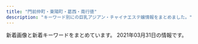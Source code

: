 ```yaml
---
title: "門前仲町・東陽町・葛西・南行徳"
description: "キーワード別にの巨乳アジアン・チャイナエステ嬢情報をまとめました。"
---
```


新着画像と新着キーワードをまとめています。
2021年03月31日の情報です。

<DmmAffiliateIns />
<KeywordTable
  shops={
    [
    {
        "station": "\u6771\u967d\u753a\u99c51\u756a\u51fa\u53e3",
        "name": "\u6e29\u3082\u308a",
        "img_links": [
            "http://www.nuku-mori.xyz/images/index-take_09.jpg",
            "http://www.nuku-mori.xyz/images/index-take_21.jpg",
            "http://www.nuku-mori.xyz/images/index-take_02.jpg",
            "http://www.nuku-mori.xyz/pad/off2.jpg",
            "http://www.nuku-mori.xyz/images/staff/2/yuki2.jpg",
            "http://www.nuku-mori.xyz/images/nav/c-nav-info.jpg",
            "http://www.nuku-mori.xyz/images/index-take_06.jpg",
            "http://www.nuku-mori.xyz/images/index-take_17.jpg",
            "http://www.nuku-mori.xyz/images/sys.jpg",
            "http://www.nuku-mori.xyz/images/staff/yuri.jpg",
            "http://www.nuku-mori.xyz/images/nav/index-t_staff.jpg",
            "http://www.nuku-mori.xyz/images/nav/c-nav-sys.jpg",
            "http://www.nuku-mori.xyz/images/index-take_13.jpg",
            "http://www.nuku-mori.xyz/images/staff/2/ami.jpg",
            "http://www.nuku-mori.xyz/images/staff/2/nana.jpg",
            "http://www.nuku-mori.xyz/images/staff/2/mika.jpg",
            "http://www.nuku-mori.xyz/images/index-take_07.jpg",
            "http://www.nuku-mori.xyz/images/index-take_12.jpg"
        ],
        "url": "http://www.nuku-mori.xyz/",
        "keywords": {
            "C": 6
        }
    },
    {
        "keywords": {
            "D": 4,
            "C": 1,
            "86": 7,
            "E": 3,
            "85": 1
        },
        "name": "\u30b3\u30b3\u30a2",
        "img_links": [
            "http://aphrodite-est.xyz/img/cg05.png",
            "http://aphrodite-est.xyz/img/nav-003.png",
            "http://aphrodite-est.xyz/img/stb.jpg",
            "http://aphrodite-est.xyz/img/nav-001.png",
            "http://aphrodite-est.xyz/img/cg09.png",
            "http://aphrodite-est.xyz/img/cg06.png",
            "http://aphrodite-est.xyz/img/nav-005.png",
            "http://aphrodite-est.xyz/img/nav-006.png",
            "http://aphrodite-est.xyz/img/no.png",
            "http://aphrodite-est.xyz/img/cg07.png",
            "http://aphrodite-est.xyz/img/nav-004.png",
            "http://aphrodite-est.xyz/img/stt.jpg",
            "http://aphrodite-est.xyz/img/cg04.png",
            "http://aphrodite-est.xyz/img/cg02.png",
            "http://aphrodite-est.xyz/img/cg03.png",
            "http://aphrodite-est.xyz/img/nav-002.png",
            "http://aphrodite-est.xyz/img/top01.png",
            "http://aphrodite-est.xyz/img/cg08.png",
            "http://aphrodite-est.xyz/img/tel.png"
        ],
        "url": "http://aphrodite-est.xyz/",
        "station": "\u884c\u5fb3\u99c5\u5357\u53e3"
    },
    {
        "station": "\u884c\u5fb3\u99c5",
        "img_links": [
            "http://sh-honeyspa.work/uploads/200608/1-20060P9542X63.jpg",
            "http://sh-honeyspa.work/uploads/191223/1-19122316264LR.jpg",
            "http://sh-honeyspa.work/uploads/210201/1-21020111123UH.jpg",
            "http://sh-honeyspa.work/uploads/180703/1-1PF30Z200O9.jpg",
            "http://sh-honeyspa.work/templets/default/picture/girl-z1.jpg",
            "http://sh-honeyspa.work/uploads/190311/1-1Z3111253164H.jpg",
            "http://sh-honeyspa.work/uploads/200113/1-20011316422c28.jpg",
            "http://sh-honeyspa.work/uploads/190903/1-1ZZ3133G9361.jpg",
            "http://sh-honeyspa.work/uploads/allimg/180629/1-1P629115504250.png",
            "http://sh-honeyspa.work/uploads/180629/1-1P629141950141.png",
            "http://sh-honeyspa.work/uploads/allimg/180703/1-1PF3111J3201.png",
            "http://sh-honeyspa.work/templets/default/picture/staff01.jpg",
            "http://sh-honeyspa.work/uploads/181109/1-1Q1091511432Z.jpg",
            "http://sh-honeyspa.work/uploads/190903/1-1ZZ3133U4960.jpg",
            "http://sh-honeyspa.work/templets/default/picture/s_news.jpg",
            "http://sh-honeyspa.work/uploads/191122/1-191122161241O8.jpg",
            "http://sh-honeyspa.work/uploads/191115/1-191115100214144.jpg",
            "http://sh-honeyspa.work/uploads/200114/1-200114154TN60.jpg",
            "http://sh-honeyspa.work/templets/default/picture/top.jpg",
            "http://sh-honeyspa.work/templets/default/picture/top1.jpg",
            "http://sh-honeyspa.work/uploads/180703/1-1PF30Z04J01.jpg",
            "http://sh-honeyspa.work/uploads/201126/1-20112613341O53.jpg",
            "http://sh-honeyspa.work/uploads/181023/1-1Q0230950223S.jpg",
            "http://sh-honeyspa.work/templets/default/picture/girl-z2.jpg",
            "http://sh-honeyspa.work/uploads/180629/1-1P629142554530.png",
            "http://sh-honeyspa.work/uploads/200812/1-200Q213432R35.jpg"
        ],
        "name": "Honey Spa \uff5e\u30cf\u30cb\u30fc\u30b9\u30d1\uff5e",
        "url": "http://sh-honeyspa.work/",
        "keywords": {
            "86": 5,
            "\u80f8": 1,
            "D": 10,
            "C": 26,
            "85": 5,
            "\u4e73": 1,
            "\u5de8\u4e73": 1
        }
    },
    {
        "img_links": [
            "http://angelbeauty.iest.jp/images/top/top_06.jpg",
            "http://angelbeauty.iest.jp/images/staff_image/staff_03.jpg",
            "http://angelbeauty.iest.jp/images/top/top_08.png",
            "http://angelbeauty.iest.jp/images/home/top.jpg",
            "http://angelbeauty.iest.jp/images/home/indnx_qr.jpg",
            "http://angelbeauty.iest.jp/images/home/indnx_re.jpg",
            "http://angelbeauty.iest.jp/images/flash_a.jpg",
            "http://angelbeauty.iest.jp/images/gallery/gallery_1.jpg",
            "http://angelbeauty.iest.jp/images/top/top_03.jpg",
            "http://angelbeauty.iest.jp/images/index_btm.jpg",
            "http://angelbeauty.iest.jp/images/gallery/gallery_4.jpg",
            "http://angelbeauty.iest.jp/images/gallery/gallery_c.jpg",
            "http://angelbeauty.iest.jp/images/top/top_02.jpg",
            "http://angelbeauty.iest.jp/images/gallery/gallery_d.jpg",
            "http://angelbeauty.iest.jp/images/gallery/gallery_3.jpg",
            "http://angelbeauty.iest.jp/images/home/indnx_phone.jpg",
            "http://angelbeauty.iest.jp/images/gallery/gallery_b.jpg",
            "http://angelbeauty.iest.jp/images/staff_image/staff_02.jpg",
            "http://angelbeauty.iest.jp/images/staff_image/staff_01.jpg",
            "http://angelbeauty.iest.jp/images/gallery/gallery_a.jpg",
            "http://angelbeauty.iest.jp/images/top/top_05.jpg",
            "http://angelbeauty.iest.jp/images/staff_image/staff_04.jpg",
            "http://angelbeauty.iest.jp/images/flash_b.jpg",
            "http://angelbeauty.iest.jp/images/home/indnx_sale.png",
            "http://angelbeauty.iest.jp/images/home/QR.png",
            "http://angelbeauty.iest.jp/images/top/top_04.jpg",
            "http://angelbeauty.iest.jp/images/gallery/gallery_2.jpg",
            "http://angelbeauty.iest.jp/images/top/top_01.jpg"
        ],
        "keywords": {},
        "station": "\u9580\u524d\u4ef2\u753a\u99c51\u756a\u53e3",
        "name": "ANGEL BEAUTY",
        "url": "http://angelbeauty.iest.jp/"
    },
    {
        "name": "\u30e6\u30ea\u3061\u3083\u3093",
        "keywords": {},
        "url": "http://yurichan.info/",
        "img_links": [
            "http://yurichan.info/uploads/201105/1-2011051P31MW.jpg",
            "http://yurichan.info/html/dianna_jing/images/room3.jpg",
            "http://yurichan.info/picture/s_new.png",
            "http://yurichan.info/picture/s_staff.png",
            "http://yurichan.info/uploads/201116/1-201116132154547.jpg",
            "http://yurichan.info/uploads/201105/1-2011051P23WW.jpg",
            "http://yurichan.info/picture/photo3.png",
            "http://yurichan.info/html/dianna_jing/images/room4.jpg",
            "http://yurichan.info/html/dianna_jing/images/room1.jpg",
            "http://yurichan.info/uploads/210219/1-210219153SC08.jpg",
            "http://yurichan.info/picture/i_therapist.png",
            "http://yurichan.info/picture/top22.png",
            "http://yurichan.info/uploads/210222/1-2102220T0412K.jpg",
            "http://yurichan.info/uploads/210326/1-21032614153A55.jpg",
            "http://yurichan.info/uploads/201105/1-2011051P21C63.jpg",
            "http://yurichan.info/picture/end.png",
            "http://yurichan.info/html/dianna_jing/images/room2.jpg",
            "http://yurichan.info/picture/top23.png",
            "http://yurichan.info/uploads/210322/1-21032209452GP.jpg"
        ],
        "station": "\u884c\u5fb3\u99c5\u5357\u53e3"
    },
    {
        "img_links": [],
        "station": "\u897f\u845b\u897f\u99c5\u5357\u53e3",
        "name": "CUTE GIRLS",
        "keywords": {},
        "url": "https://cg.uouono.com/"
    },
    {
        "keywords": {},
        "station": "\u9580\u524d\u4ef2\u753a\u99c55\u756a\u51fa\u53e3",
        "name": "\u30aa\u30ea\u30aa\u30f3",
        "url": "http://www.es-orion.click/",
        "img_links": [
            "http://www.es-orion.click/img/sayaka.jpg",
            "http://www.es-orion.click/img/runa1.jpg",
            "http://www.es-orion.click/img/naomi.jpg",
            "http://www.es-orion.click/images/ac1.jpg",
            "http://www.es-orion.click/img/momoko1.jpg",
            "http://www.es-orion.click/images/info.jpg",
            "http://www.es-orion.click/images/sys1.jpg",
            "http://www.es-orion.click/img/suzu1.jpg",
            "http://www.es-orion.click/img/natu1.jpg",
            "http://www.es-orion.click/img/erin1.jpg",
            "http://www.es-orion.click/images/interior_t.jpg",
            "http://www.es-orion.click/images/line.png",
            "http://www.es-orion.click/img/erin.jpg",
            "http://www.es-orion.click/img/naomi1.jpg",
            "http://www.es-orion.click/images/ta.jpg",
            "http://www.es-orion.click/img/mayu.jpg",
            "http://www.es-orion.click/img/rin1.jpg",
            "http://www.es-orion.click/img/miwa1.jpg",
            "http://www.es-orion.click/img/sayaka1.jpg",
            "http://www.es-orion.click/images/int2.jpg",
            "http://www.es-orion.click/img/hikari1.jpg",
            "http://www.es-orion.click/img/momoko.jpg",
            "http://www.es-orion.click/img/suzu.jpg",
            "http://www.es-orion.click/img/serina.jpg",
            "http://www.es-orion.click/img/emili.jpg",
            "http://www.es-orion.click/img/miwa.jpg",
            "http://www.es-orion.click/img/mayu1.jpg",
            "http://www.es-orion.click/img/yuyu1.jpg",
            "http://www.es-orion.click/images/head.jpg",
            "http://www.es-orion.click/img/ami.jpg",
            "http://www.es-orion.click/img/natu.jpg",
            "http://www.es-orion.click/img/emili1.jpg",
            "http://www.es-orion.click/images/int1.jpg",
            "http://www.es-orion.click/img/serina1.jpg",
            "http://www.es-orion.click/img/kaori1.jpg",
            "http://www.es-orion.click/img/ami1.jpg",
            "http://www.es-orion.click/img/urara1.jpg",
            "http://www.es-orion.click/img/kaori.jpg",
            "http://www.es-orion.click/img/hikari.jpg",
            "http://www.es-orion.click/img/rin.jpg",
            "http://www.es-orion.click/img/sayaka2.jpg",
            "http://www.es-orion.click/img/yuyu.jpg",
            "http://www.es-orion.click/img/runa.jpg",
            "http://www.es-orion.click/images/1.jpg",
            "http://www.es-orion.click/images/news.jpg",
            "http://www.es-orion.click/images/2.jpg",
            "http://www.es-orion.click/images/4.jpg",
            "http://www.es-orion.click/images/mobile.jpg",
            "http://www.es-orion.click/images/rem.jpg",
            "http://www.es-orion.click/images/3.jpg",
            "http://www.es-orion.click/images/staff_t.jpg",
            "http://www.es-orion.click/img/urara.jpg",
            "http://www.es-orion.click/images/tel.jpg"
        ]
    },
    {
        "name": "\u697d\u697d",
        "keywords": {
            "C": 7
        },
        "url": "http://www.rakulax.jp/",
        "img_links": [
            "http://www.rakulax.jp/images/r3.jpg",
            "http://www.rakulax.jp/images/r2.jpg",
            "http://www.rakulax.jp/images/g2.jpg",
            "http://www.rakulax.jp/images/g001.jpg",
            "http://www.rakulax.jp/images/top.jpg",
            "http://www.rakulax.jp/images/newface_tit.jpg",
            "http://www.rakulax.jp/images/r1.jpg",
            "http://www.rakulax.jp/images/r5.jpg",
            "http://www.rakulax.jp/images/g4.jpg",
            "http://www.rakulax.jp/images/g1.jpg",
            "http://www.rakulax.jp/images/therapist_tit.jpg",
            "http://www.rakulax.jp/images/g0.jpg",
            "http://www.rakulax.jp/images/r4.jpg",
            "http://www.rakulax.jp/images/mobile.jpg",
            "http://www.rakulax.jp/images/r6.jpg"
        ],
        "station": "\u9580\u524d\u4ef2\u753a\u99c52\u756a\u51fa\u53e3"
    },
    {
        "img_links": [
            "https://static.wixstatic.com/media/1fd55af04cc9e233f6ca4e29b72ebb00.png",
            "https://static.wixstatic.com/media/0e987e_cfdd0d64f4194102b1b5e79b9f13ab93~mv2_d_3225_2419_s_4_2.jpg",
            "https://static.wixstatic.com/media/0e987e_1b192f7e81e74112b0226c8e6a717c8f~mv2.jpg",
            "https://static.wixstatic.com/media/0e987e_4eea8036a1684d93b818072fe6423fa4~mv2.jpg",
            "https://static.wixstatic.com/media/0e987e_04865866db29405f837253bbbb514370~mv2.jpg",
            "https://static.wixstatic.com/media/0e987e_1679ce0bb843404cba048e3d4a181a6c~mv2_d_2207_3225_s_2.jpg",
            "https://static.wixstatic.com/media/41d000_8ebb7d13d81ea4139c54644b997e8076.png",
            "https://static.wixstatic.com/media/0e987e_a1b224f50322408086988edc5198b273~mv2.jpg",
            "https://static.wixstatic.com/media/0e987e_66104f110fe3427aad9bb0b8a4442826~mv2.jpg",
            "https://static.wixstatic.com/media/0e987e_66dae9fff67a4a7a8ae0dc9e20f796f8~mv2.png",
            "https://static.wixstatic.com/media/0e987e_f81114d4a5824d15974d25ecb4b8bdf0~mv2.png"
        ],
        "url": "https://277025115.wixsite.com/mysite-1/",
        "station": "\u7be0\u5d0e\u99c5\u897f\u53e3",
        "keywords": {
            "\u4e73": 1
        },
        "name": "MINAEN"
    },
    {
        "img_links": [
            "http://wientry.work/static/picture/top003.jpg",
            "http://wientry.work/static/picture/tel.png",
            "http://wientry.work/static/picture/nav-006.png",
            "http://wientry.work/static/picture/top01.png",
            "http://wientry.work/static/picture/nav-005.png",
            "http://wientry.work/uploads/210204/1-2102041451144E.jpg",
            "http://wientry.work/uploads/210204/1-2102041454259C.jpg",
            "http://wientry.work/static/picture/left.jpg",
            "http://wientry.work/static/picture/nav-004.png",
            "http://wientry.work/static/picture/nav-001.png",
            "http://wientry.work/uploads/210204/1-210204145321421.jpg",
            "http://wientry.work/static/picture/nav-003.png",
            "http://wientry.work/static/picture/right.jpg",
            "http://wientry.work/static/picture/nav-002.png"
        ],
        "name": "\u30e9\u30d6\u30ea\u30fc",
        "url": "http://wientry.work/",
        "station": "\u884c\u5fb3\u99c5",
        "keywords": {
            "84": 1,
            "85": 1,
            "C": 1,
            "\u4e73": 1,
            "88": 1,
            "D": 2
        }
    },
    {
        "url": "http://www.mens-royal.com/",
        "station": "\u845b\u897f\u99c5\u897f\u53e3",
        "name": "Royal\uff5e\u30ed\u30a4\u30e4\u30eb\uff5e",
        "keywords": {
            "88": 8,
            "D": 2,
            "84": 2,
            "C": 16,
            "E": 4,
            "87": 2,
            "F": 4
        },
        "img_links": [
            "http://www.mens-royal.com/images/nbj3.jpg",
            "http://www.mens-royal.com/files/042.jpg",
            "http://www.mens-royal.com/images/room4.jpg",
            "http://www.mens-royal.com/images/mobile.jpg",
            "http://www.mens-royal.com/images/room2.jpg",
            "http://www.mens-royal.com/images/room3.jpg",
            "http://www.mens-royal.com/images/s_link.png",
            "http://www.mens-royal.com/files/067-02.jpg",
            "http://www.mens-royal.com/files/071.jpg",
            "http://www.mens-royal.com/files/071-02.jpg",
            "http://www.mens-royal.com/files/057-02.jpg",
            "http://www.mens-royal.com/images/s_mobile.png",
            "http://www.mens-royal.com/images/s_news.png",
            "http://www.mens-royal.com/files/072.jpg",
            "http://www.mens-royal.com/files/057.jpg",
            "http://www.mens-royal.com/files/042-02.jpg",
            "http://www.mens-royal.com/images/s_pick.png",
            "http://www.mens-royal.com/images/top01.jpg",
            "http://www.mens-royal.com/files/072-02.jpg",
            "http://www.mens-royal.com/files/063-02.jpg",
            "http://www.mens-royal.com/images/girl-z2.jpg",
            "http://www.mens-royal.com/images/top02.jpg",
            "http://www.mens-royal.com/images/room1.jpg",
            "http://www.mens-royal.com/images/girl-z1.jpg",
            "http://www.mens-royal.com/files/063.jpg",
            "http://www.mens-royal.com/files/067.jpg",
            "http://www.mens-royal.com/images/link/koko_200x40.png",
            "http://www.mens-royal.com/images/s_staff.png"
        ]
    },
    {
        "keywords": {
            "E": 2,
            "D": 3
        },
        "name": "\u30a2\u30ed\u30de\u30ea\u30be\u30fc\u30c8",
        "url": "http://aroma-resort.xyz/",
        "img_links": [
            "http://aroma-resort.xyz/images/s1.jpg",
            "http://aroma-resort.xyz/images/s3.jpg",
            "http://aroma-resort.xyz/images/s2.jpg",
            "http://aroma-resort.xyz/images/tel.png",
            "http://aroma-resort.xyz/images/zi_massage.png",
            "http://aroma-resort.xyz/images/yuyu.jpg",
            "http://aroma-resort.xyz/images/mobile.jpg",
            "http://aroma-resort.xyz/images/r2.jpg",
            "http://aroma-resort.xyz/images/pick.png",
            "http://aroma-resort.xyz/images/g0.jpg",
            "http://aroma-resort.xyz/images/s4.jpg",
            "http://aroma-resort.xyz/images/new1.png",
            "http://aroma-resort.xyz/images/r1.jpg",
            "http://aroma-resort.xyz/images/r3.jpg",
            "http://aroma-resort.xyz/images/zi_staff.png",
            "http://aroma-resort.xyz/images/g6.jpg",
            "http://aroma-resort.xyz/images/g5.jpg",
            "http://aroma-resort.xyz/images/g7.jpg",
            "http://aroma-resort.xyz/images/main_top.png",
            "http://aroma-resort.xyz/images/g8.jpg",
            "http://aroma-resort.xyz/images/s5.jpg",
            "http://aroma-resort.xyz/images/r4.jpg",
            "http://aroma-resort.xyz/images/new3.png",
            "http://aroma-resort.xyz/images/xian.png",
            "http://aroma-resort.xyz/images/main_bottom.png",
            "http://aroma-resort.xyz/images/infotiao1.jpg",
            "http://aroma-resort.xyz/images/g3.jpg",
            "http://aroma-resort.xyz/images/service.png"
        ],
        "station": "\u6728\u5834\u99c52\u756a\u53e3"
    },
    {
        "url": "http://iyasinote.xyz/",
        "station": "\u6728\u5834\u99c5A4\u51fa\u53e3",
        "img_links": [
            "http://iyasinote.xyz/_src/20850017/s3.jpg",
            "http://iyasinote.xyz/_src/32108882/img20190623174539069990.jpg",
            "http://iyasinote.xyz/_src/23776260/wechatimg249_20180701185537417.jpg",
            "http://iyasinote.xyz/_src/20272684/s2.jpg",
            "http://iyasinote.xyz/_src/20272641/index_11.png",
            "http://iyasinote.xyz/_src/20272581/sign.png",
            "http://iyasinote.xyz/_src/20272569/_x1m6343.jpg",
            "http://iyasinote.xyz/_src/20272644/s1.jpg",
            "http://iyasinote.xyz/_src/20272570/dscf1336.jpg",
            "http://iyasinote.xyz/_src/20272639/index_04.png",
            "http://iyasinote.xyz/_src/20272584/tel.png",
            "http://iyasinote.xyz/_src/20272588/sign.png",
            "http://iyasinote.xyz/_src/20272602/sign.png",
            "http://iyasinote.xyz/_src/20272626/sign.png",
            "http://iyasinote.xyz/_src/20272618/x3.png",
            "http://iyasinote.xyz/_src/20272665/img20160204005259325917.jpg",
            "http://iyasinote.xyz/_src/20272614/x1.png",
            "http://iyasinote.xyz/_src/20272683/s3.jpg",
            "http://iyasinote.xyz/_src/20850011/s2.jpg",
            "http://iyasinote.xyz/_src/20272631/x3.png",
            "http://iyasinote.xyz/_src/23776259/wechatimg249_20180701185537417.jpg",
            "http://iyasinote.xyz/_src/20272585/back.png",
            "http://iyasinote.xyz/_src/20272575/sign.png",
            "http://iyasinote.xyz/_src/20272628/x1.png",
            "http://iyasinote.xyz/_src/20272640/index_05.png",
            "http://iyasinote.xyz/_src/20272573/b1.png",
            "http://iyasinote.xyz/_src/20272612/sign.png",
            "http://iyasinote.xyz/_src/20272567/sign.png",
            "http://iyasinote.xyz/_src/20272643/index_09.png",
            "http://iyasinote.xyz/_src/20272583/tel.png",
            "http://iyasinote.xyz/_src/20272568/img20151209023726260995.jpg",
            "http://iyasinote.xyz/_src/20272599/back.png",
            "http://iyasinote.xyz/_src/20272578/b1.png",
            "http://iyasinote.xyz/_src/20272590/x1.png",
            "http://iyasinote.xyz/_src/20272594/x3.png",
            "http://iyasinote.xyz/_src/20272636/back.png",
            "http://iyasinote.xyz/_src/20850006/s1.jpg",
            "http://iyasinote.xyz/_src/20272668/info1.png",
            "http://iyasinote.xyz/_src/20272608/back.png",
            "http://iyasinote.xyz/_src/20272623/back.png",
            "http://iyasinote.xyz/_src/20272571/img20160403102850637767.jpg",
            "http://iyasinote.xyz/_src/21196925/img20180526163006762357.jpg",
            "http://iyasinote.xyz/_src/20272642/index_08.png"
        ],
        "keywords": {},
        "name": "\u30ea\u30d5\u30ec\u30c3\u30b7\u30e5"
    },
    {
        "station": "\u897f\u845b\u897f\u99c5\u5317\u53e3",
        "name": "\u30b9\u30a4\u30fc\u30c8\u30cf\u30fc\u30c8",
        "img_links": [],
        "keywords": {},
        "url": "http://k-este.info/"
    },
    {
        "url": "http://youandme.jpest.net/",
        "name": "You And Me",
        "station": "\u9580\u524d\u4ef2\u753a\u99c52\u756a\u51fa\u53e3",
        "keywords": {},
        "img_links": [
            "http://youandme.jpest.net/uploads//sites/19/2020/09/1.jpg",
            "http://youandme.jpest.net/uploads//sites/19/2020/09/mobile.jpg",
            "http://youandme.jpest.net/uploads//sites/19/2020/12/a1.jpg",
            "http://youandme.jpest.net/uploads//sites/19/2020/12/a4.jpg",
            "http://youandme.jpest.net/uploads//sites/19/2020/09/r4.jpg",
            "http://youandme.jpest.net/uploads//sites/19/elementor/thumbs/g4-2-ovtnpx8vp44bmgswo5tnq907kfs68mjjt94utckv3w.jpg",
            "http://youandme.jpest.net/uploads//sites/19/2020/10/1.jpg",
            "http://youandme.jpest.net/uploads//sites/19/2020/09/news.jpg",
            "http://youandme.jpest.net/uploads//sites/19/2020/09/pick.jpg",
            "http://youandme.jpest.net/uploads//sites/19/2020/09/g5-1.jpg",
            "http://youandme.jpest.net/uploads//sites/19/2020/09/r1.jpg",
            "http://youandme.jpest.net/uploads//sites/19/2020/09/g2-2.jpg",
            "http://youandme.jpest.net/uploads//sites/19/2020/09/top1-4.jpg",
            "http://youandme.jpest.net/uploads//sites/19/2020/09/r3.jpg",
            "http://youandme.jpest.net/uploads//sites/19/elementor/thumbs/g2-2-ovtno69oz7q40lcdvwlnl6wbrmekwwlj8lfbnt68os.jpg",
            "http://youandme.jpest.net/uploads//sites/19/elementor/thumbs/1-own10vfe1hff8c8ts2x3c73w1gcky7tazd16hc9jek.jpg",
            "http://youandme.jpest.net/uploads//sites/19/elementor/thumbs/g5-1-ovsa7s6s06i59zgm4bkysgtdltq5bskh4h6fo0z69o.jpg",
            "http://youandme.jpest.net/uploads//sites/19/2020/12/a2.jpg",
            "http://youandme.jpest.net/uploads//sites/19/2021/02/g3.jpg",
            "http://youandme.jpest.net/uploads//sites/19/elementor/thumbs/g3-2-ovtnoxj0herfda8sgqdu3i0ozso844lr0cceku1toc.jpg",
            "http://youandme.jpest.net/uploads//sites/19/2020/09/g4-2.jpg",
            "http://youandme.jpest.net/uploads//sites/19/2020/12/a3.jpg",
            "http://youandme.jpest.net/uploads//sites/19/2020/09/g3-2.jpg",
            "http://youandme.jpest.net/uploads//sites/19/2020/09/s_staff.png",
            "http://youandme.jpest.net/uploads//sites/19/2020/09/top-4.jpg",
            "http://youandme.jpest.net/uploads//sites/19/2020/09/r2.jpg"
        ]
    },
    {
        "url": "http://gakuen.xyz.mn/",
        "img_links": [
            "http://gakuen.xyz.mn/photos/sites/71/2019/10/2019101811390877.jpg",
            "http://gakuen.xyz.mn/images/1.jpg",
            "http://gakuen.xyz.mn/photos/sites/71/2019/09/2019092719211544.jpg",
            "http://gakuen.xyz.mn/photos/sites/71/2021/02/2021021817293677-e1613636993918.jpeg",
            "http://gakuen.xyz.mn/photos/sites/71/2020/12/2020122014304059.jpg",
            "http://gakuen.xyz.mn/photos/sites/71/2021/01/2021011516005173.jpeg",
            "http://gakuen.xyz.mn/images/s_cosplay.jpg",
            "http://gakuen.xyz.mn/images/g2.jpg",
            "http://gakuen.xyz.mn/photos/sites/71/2020/01/2020010713430218.jpg",
            "http://gakuen.xyz.mn/photos/sites/71/2020/04/2020040816463188.jpg",
            "http://gakuen.xyz.mn/photos/sites/71/2020/02/2020020317175855.jpg",
            "http://gakuen.xyz.mn/images/staff_bj3.jpg",
            "http://gakuen.xyz.mn/images/info.jpg",
            "http://gakuen.xyz.mn/images/g15.jpg",
            "http://gakuen.xyz.mn/photos/sites/71/2020/03/2020032610084881.jpg",
            "http://gakuen.xyz.mn/images/g13.jpg",
            "http://gakuen.xyz.mn/images/pick.jpg",
            "http://gakuen.xyz.mn/photos/sites/71/2020/03/2020030915313184.jpeg",
            "http://gakuen.xyz.mn/photos/sites/71/2020/02/2020022210241571.jpg",
            "http://gakuen.xyz.mn/images/g10.jpg",
            "http://gakuen.xyz.mn/images/g17.jpg",
            "http://gakuen.xyz.mn/photos/sites/71/2020/08/2020081616440837.jpg",
            "http://gakuen.xyz.mn/images/g16.jpg",
            "http://gakuen.xyz.mn/photos/sites/71/2020/01/2020010713385696.jpg",
            "http://gakuen.xyz.mn/photos/sites/71/2019/11/2019111517040618.jpg",
            "http://gakuen.xyz.mn/photos/sites/71/2020/10/2020100218100763-e1601629820385.jpeg",
            "http://gakuen.xyz.mn/photos/sites/71/2021/03/2021031218004836-e1615539723570.jpeg",
            "http://gakuen.xyz.mn/photos/sites/71/2020/11/2020111416130515.jpg",
            "http://gakuen.xyz.mn/photos/sites/71/2020/02/202002221023280.jpg",
            "http://gakuen.xyz.mn/images/top.jpg",
            "http://gakuen.xyz.mn/photos/sites/71/2020/02/2020020317060366.jpg",
            "http://gakuen.xyz.mn/images/s_staff.jpg",
            "http://gakuen.xyz.mn/images/g3.jpg",
            "http://gakuen.xyz.mn/photos/sites/71/2020/01/2020010819500099-e1578480607107.jpeg",
            "http://gakuen.xyz.mn/photos/sites/71/2020/10/2020100218202785.jpg",
            "http://gakuen.xyz.mn/photos/sites/71/2019/12/2019120817483319.jpg",
            "http://gakuen.xyz.mn/photos/sites/71/2019/10/2019102816572380.jpg",
            "http://gakuen.xyz.mn/photos/sites/71/2021/03/2021031218004836.jpeg",
            "http://gakuen.xyz.mn/images/info2.jpg",
            "http://gakuen.xyz.mn/photos/sites/71/2020/01/2020011015294716-e1614752978793.jpg",
            "http://gakuen.xyz.mn/photos/sites/71/2021/03/2021032718404986-e1616838062750.jpeg",
            "http://gakuen.xyz.mn/images/g1.jpg",
            "http://gakuen.xyz.mn/photos/sites/71/2019/12/2019121619230170.jpg",
            "http://gakuen.xyz.mn/images/news1.jpg",
            "http://gakuen.xyz.mn/photos/sites/71/2020/06/2020062103465735-e1592678831205.jpeg",
            "http://gakuen.xyz.mn/photos/sites/71/2020/09/2020092819121522.jpg",
            "http://gakuen.xyz.mn/photos/sites/71/2019/10/2019101811500268.jpg",
            "http://gakuen.xyz.mn/photos/sites/71/2020/01/2020011015294716.jpg",
            "http://gakuen.xyz.mn/photos/sites/71/2020/07/2020072818553775.jpg",
            "http://gakuen.xyz.mn/photos/sites/71/2020/06/2020061015582330.jpg",
            "http://gakuen.xyz.mn/photos/sites/71/2020/02/2020021414323643.jpg",
            "http://gakuen.xyz.mn/photos/sites/71/2020/02/2020022618290662.jpg",
            "http://gakuen.xyz.mn/images/mobile.jpg",
            "http://gakuen.xyz.mn/images/2.jpg",
            "http://gakuen.xyz.mn/images/g7.jpg",
            "http://gakuen.xyz.mn/photos/sites/71/2020/10/2020102412595563.jpg",
            "http://gakuen.xyz.mn/photos/sites/71/2020/06/2020062110420119.jpg",
            "http://gakuen.xyz.mn/photos/sites/71/2020/11/2020112517584561.jpg",
            "http://gakuen.xyz.mn/images/s_link.jpg",
            "http://gakuen.xyz.mn/photos/sites/71/2019/10/2019102420321841.jpg",
            "http://gakuen.xyz.mn/photos/sites/71/2019/09/2019092719211853.jpg",
            "http://gakuen.xyz.mn/images/g8.jpg"
        ],
        "name": "\u884c\u5fb3\u5b66\u5712",
        "station": "\u884c\u5fb3\u99c5\u5357\u53e3",
        "keywords": {
            "G": 6,
            "F": 4,
            "E": 12
        }
    },
    {
        "img_links": [
            "http://hi-msg.com/mi/img/p-8.jpg",
            "http://hi-msg.com/mi/img/p-10.jpg",
            "http://hi-msg.com/mi/img/p-5.jpg",
            "http://hi-msg.com/mi/img/p-4.jpg",
            "http://hi-msg.com/mi/img/p-6.jpg",
            "http://hi-msg.com/mi/img/staff-list-top.jpg",
            "http://hi-msg.com/mi/img/p-2.jpg",
            "http://hi-msg.com/mi/img/p-3.jpg",
            "http://hi-msg.com/mi/img/fla-1.jpg",
            "http://hi-msg.com/mi/img/p-9.jpg",
            "http://hi-msg.com/mi/img/p-7.jpg",
            "http://hi-msg.com/mi/img/p-1.jpg",
            "http://hi-msg.com/mi/img/fla.jpg",
            "http://hi-msg.com/mi/img/no.png",
            "http://hi-msg.com/mi/img/p-00.jpg",
            "http://hi-msg.com/mi/img/botton.jpg"
        ],
        "url": "http://hi-msg.com/mi/",
        "station": "\u884c\u5fb3\u99c5",
        "name": "\u7f8e",
        "keywords": {}
    },
    {
        "img_links": [
            "https://esrouge.com/images/siteName.jpg",
            "https://esrouge.com/uploadfiles/Image/campaignEsrougeCom.jpg",
            "https://esrouge.com/staffPhoto/s20210317175213.jpg",
            "https://esrouge.com/staffPhoto/b20210317175241.jpg",
            "https://esrouge.com/staffPhoto/b20210317175105.jpg",
            "https://esrouge.com/staffPhoto/b20210317175312.jpg",
            "https://esrouge.com/staffPhoto/s20210317175241.jpg",
            "https://esrouge.com/staffPhoto/s20210317175105.jpg",
            "https://esrouge.com/uploadfiles/Image/F2816148-6C47-43CC-BE5D-9A699FA0D15C.jpeg",
            "https://esrouge.com/staffPhoto/b20210317175213.jpg",
            "https://esrouge.com/staffPhoto/s20210317175356.jpg",
            "https://esrouge.com/staffPhoto/b20210317175356.jpg",
            "https://esrouge.com/staffPhoto/s20210317175312.jpg"
        ],
        "station": "\u897f\u845b\u897f\u99c5\u5317\u53e3",
        "keywords": {
            "C": 2,
            "D": 12,
            "89": 4
        },
        "name": "\u30eb\u30fc\u30b8\u30e5",
        "url": "https://esrouge.com/"
    },
    {
        "keywords": {
            "86": 6,
            "E": 12,
            "87": 6,
            "88": 6,
            "C": 27,
            "D": 18,
            "85": 12
        },
        "name": "\u98a8\u7e01",
        "station": "\u845b\u897f\u99c5\u897f\u53e3",
        "url": "http://fuen.iest.info/",
        "img_links": [
            "http://fuen.iest.info/images/room3.jpg",
            "http://fuen.iest.info/images/themes/blue/no2.png",
            "http://fuen.iest.info/images/themes/blue/mobile.jpg",
            "http://fuen.iest.info/photos/sites/2/2018/12/2018121714525583.jpg",
            "http://fuen.iest.info/photos/sites/2/2020/07/2020072110520042.jpg",
            "http://fuen.iest.info/photos/sites/2/2020/07/2020072110520047.jpg",
            "http://fuen.iest.info/images/themes/blue/s_newface.png",
            "http://fuen.iest.info/images/themes/blue/s_news.png",
            "http://fuen.iest.info/images/room4.jpg",
            "http://fuen.iest.info/photos/sites/2/2020/07/2020072110520164.jpg",
            "http://fuen.iest.info/images/themes/blue/line.png",
            "http://fuen.iest.info/images/themes/blue/s_pickup.png",
            "http://fuen.iest.info/images/themes/blue/no1.png",
            "http://fuen.iest.info/images/themes/blue/s_zysx.png",
            "http://fuen.iest.info/images/room2.jpg",
            "http://fuen.iest.info/images/themes/blue/s_staff.png",
            "http://fuen.iest.info/images/themes/blue/s_link.png",
            "http://fuen.iest.info/photos/sites/2/2020/07/2020072110515835.jpg",
            "http://fuen.iest.info/images/themes/blue/r3.jpg",
            "http://fuen.iest.info/images/themes/blue/s_ranking.png",
            "http://fuen.iest.info/images/room1.jpg",
            "http://fuen.iest.info/photos/sites/2/2020/07/2020072110515940.jpg"
        ]
    },
    {
        "img_links": [
            "http://arm-salon.com/staff/sizuka/01.jpg",
            "http://arm-salon.com/staff/kana/01mb.jpg",
            "http://arm-salon.com/img/ttl_mobile.png",
            "http://arm-salon.com/staff/momo/01mb.jpg",
            "http://arm-salon.com/staff/sizuka/01mb.jpg",
            "http://arm-salon.com/img/att.png",
            "http://arm-salon.com/staff/hana/01.jpg",
            "http://arm-salon.com/i/files/homeimg.jpg",
            "http://arm-salon.com/staff/yuna/01mb.jpg",
            "http://arm-salon.com/staff/hana/01mb.jpg",
            "http://arm-salon.com/staff/yuna/01.jpg",
            "http://arm-salon.com/staff/mika/01.jpg",
            "http://arm-salon.com/pic/head.png",
            "http://arm-salon.com/staff/kana/01.jpg",
            "http://arm-salon.com/staff/momo/01.jpg",
            "http://arm-salon.com/staff/mika/01mb.jpg",
            "http://arm-salon.com/img/ttl_staff.png",
            "http://arm-salon.com/pic/top.png"
        ],
        "url": "http://arm-salon.com/",
        "station": "\u897f\u845b\u897f\u99c5\u5317\u53e3",
        "keywords": {
            "C": 15
        },
        "name": "\u68ee\u306e\u5bb6"
    },
    {
        "station": "\u5357\u884c\u5fb3\u99c5\u5317\u53e3",
        "keywords": {
            "D": 6,
            "85": 3,
            "86": 2,
            "83": 1
        },
        "name": "\u3086\u304d",
        "url": "http://yuki.jpn.cm/",
        "img_links": [
            "http://yuki.jpn.cm/images/mobile.jpg",
            "http://yuki.jpn.cm/photos/sites/37/2020/03/202003051033562.jpg",
            "http://yuki.jpn.cm/images/s_staff.jpg",
            "http://yuki.jpn.cm/images/room2.jpg",
            "http://yuki.jpn.cm/images/end.png",
            "http://yuki.jpn.cm/images/nbj2.jpg",
            "http://yuki.jpn.cm/images/room1.jpg",
            "http://yuki.jpn.cm/images/1.jpg",
            "http://yuki.jpn.cm/images/room4.jpg",
            "http://yuki.jpn.cm/photos/sites/37/2020/03/2020030510334277.jpg",
            "http://yuki.jpn.cm/photos/sites/37/2020/03/2020030510332648.jpg",
            "http://yuki.jpn.cm/photos/sites/37/2020/03/2020030510342475.jpg",
            "http://yuki.jpn.cm/photos/sites/37/2020/03/2020030510325253.jpg",
            "http://yuki.jpn.cm/images/room3.jpg",
            "http://yuki.jpn.cm/images/s_news.jpg",
            "http://yuki.jpn.cm/images/top.png",
            "http://yuki.jpn.cm/photos/sites/37/2020/03/2020030510331117.jpg"
        ]
    },
    {
        "url": "http://www.yeraisha.esjp.info/",
        "keywords": {
            "86": 10,
            "87": 6,
            "C": 4,
            "D": 12,
            "88": 2
        },
        "station": "\u9580\u524d\u4ef2\u753a\u99c51\u756a\u51fa\u53e3",
        "img_links": [
            "http://www.yeraisha.esjp.info/photo_news/upimg/287805fc9ed3c6dfd5_0.jpg",
            "http://www.yeraisha.esjp.info/photo_news/upimg/569645ff576e68a2f9_1.jpg",
            "http://www.yeraisha.esjp.info/files/015-03.jpg",
            "http://www.yeraisha.esjp.info/images/m-head01.jpg",
            "http://www.yeraisha.esjp.info/photo_news/upimg/470435fe983ea66714_0.jpg",
            "http://www.yeraisha.esjp.info/files/002.jpg",
            "http://www.yeraisha.esjp.info/images/m-top003.jpg",
            "http://www.yeraisha.esjp.info/files/015-02.jpg",
            "http://www.yeraisha.esjp.info/files/007-03.jpg",
            "http://www.yeraisha.esjp.info/files/011-03.jpg",
            "http://www.yeraisha.esjp.info/files/007.jpg",
            "http://www.yeraisha.esjp.info/files/002-03.jpg",
            "http://www.yeraisha.esjp.info/images/foot01.jpg",
            "http://www.yeraisha.esjp.info/photo_news/upimg/103916020c5436cbc3_0.jpg",
            "http://www.yeraisha.esjp.info/images/call.png",
            "http://www.yeraisha.esjp.info/files/003.jpg",
            "http://www.yeraisha.esjp.info/files/001-02.jpg",
            "http://www.yeraisha.esjp.info/photo_news/upimg/657035f9ba51dd5f6b_0.jpg",
            "http://www.yeraisha.esjp.info/photo_news/upimg/708855fa23e7b29bc6_1.jpg",
            "http://www.yeraisha.esjp.info/photo_news/upimg/541995f8e7a123b0df_1.jpg",
            "http://www.yeraisha.esjp.info/images/m-top004.jpg",
            "http://www.yeraisha.esjp.info/files/011.jpg",
            "http://www.yeraisha.esjp.info/files/016-03.jpg",
            "http://www.yeraisha.esjp.info/files/014.jpg",
            "http://www.yeraisha.esjp.info/photo_news/upimg/103916020c5436cbc3_1.jpg",
            "http://www.yeraisha.esjp.info/files/014-03.jpg",
            "http://www.yeraisha.esjp.info/files/003-03.jpg",
            "http://www.yeraisha.esjp.info/files/001.jpg",
            "http://www.yeraisha.esjp.info/photo_news/upimg/541995f8e7a123b0df_0.jpg",
            "http://www.yeraisha.esjp.info/files/010-02.jpg",
            "http://www.yeraisha.esjp.info/files/002-02.jpg",
            "http://www.yeraisha.esjp.info/files/011-02.jpg",
            "http://www.yeraisha.esjp.info/files/016.jpg",
            "http://www.yeraisha.esjp.info/files/003-02.jpg",
            "http://www.yeraisha.esjp.info/photo_news/upimg/287876012472ea7f2e_1.jpg",
            "http://www.yeraisha.esjp.info/files/010.jpg",
            "http://www.yeraisha.esjp.info/files/010-03.jpg",
            "http://www.yeraisha.esjp.info/files/016-02.jpg",
            "http://www.yeraisha.esjp.info/photo_news/upimg/96590602a02528f39e_1.jpg",
            "http://www.yeraisha.esjp.info/files/015.jpg",
            "http://www.yeraisha.esjp.info/files/014-02.jpg",
            "http://www.yeraisha.esjp.info/files/001-03.jpg",
            "http://www.yeraisha.esjp.info/files/007-02.jpg"
        ],
        "name": "\u591c\u6765\u9999"
    },
    {
        "keywords": {
            "C": 12,
            "88": 8,
            "85": 8,
            "D": 4
        },
        "img_links": [
            "http://www.diamond.relaxjp.info/files/003.jpg",
            "http://www.diamond.relaxjp.info/files/004.jpg",
            "http://www.diamond.relaxjp.info/files/004-02.jpg",
            "http://www.diamond.relaxjp.info/files/003-03.jpg",
            "http://www.diamond.relaxjp.info/files/001-03.jpg",
            "http://www.diamond.relaxjp.info/files/004-03.jpg",
            "http://www.diamond.relaxjp.info/files/002-02.jpg",
            "http://www.diamond.relaxjp.info/images/icon_info.png",
            "http://www.diamond.relaxjp.info/images/index_sm.png",
            "http://www.diamond.relaxjp.info/files/002-03.jpg",
            "http://www.diamond.relaxjp.info/images/btn2.png",
            "http://www.diamond.relaxjp.info/images/mainImg_sub.jpg",
            "http://www.diamond.relaxjp.info/files/003-02.jpg",
            "http://www.diamond.relaxjp.info/images/icon_staff.png",
            "http://www.diamond.relaxjp.info/images/icon_tel.png",
            "http://www.diamond.relaxjp.info/files/002.jpg",
            "http://www.diamond.relaxjp.info/files/001-02.jpg",
            "http://www.diamond.relaxjp.info/images/icon_top.png",
            "http://www.diamond.relaxjp.info/files/001.jpg"
        ],
        "name": "\u30c0\u30a4\u30e4\u30e2\u30f3\u30c9",
        "station": "\u6728\u5834\u99c51\u756a\u51fa\u53e3",
        "url": "http://www.diamond.relaxjp.info/"
    },
    {
        "img_links": [
            "http://www.onnanokaori.mensest.com/images/foot01.jpg",
            "http://www.onnanokaori.mensest.com/files/003.jpg",
            "http://www.onnanokaori.mensest.com/photo_news/upimg/402726058563501351_0.jpg",
            "http://www.onnanokaori.mensest.com/photo_news/upimg/25440605020f580f9c_0.jpg",
            "http://www.onnanokaori.mensest.com/files/006.jpg",
            "http://www.onnanokaori.mensest.com/images/m-head01.jpg",
            "http://www.onnanokaori.mensest.com/photo_news/upimg/6377160371586c44fa_1.jpg",
            "http://www.onnanokaori.mensest.com/images/m-top003.jpg",
            "http://www.onnanokaori.mensest.com/files/008.jpg",
            "http://www.onnanokaori.mensest.com/files/005.jpg",
            "http://www.onnanokaori.mensest.com/images/call.png",
            "http://www.onnanokaori.mensest.com/files/007.jpg",
            "http://www.onnanokaori.mensest.com/files/001.jpg",
            "http://www.onnanokaori.mensest.com/files/002.jpg"
        ],
        "keywords": {
            "86": 2,
            "C": 2,
            "87": 12,
            "D": 12
        },
        "url": "http://www.onnanokaori.mensest.com/",
        "name": "\u5973\u306e\u9999\u308a",
        "station": "\u6d66\u5b89\u99c5\u5357\u53e3"
    },
    {
        "keywords": {
            "87": 1,
            "88": 1,
            "C": 9,
            "90": 1,
            "89": 1
        },
        "img_links": [
            "http://www.styleone.cf/sk/wp-content/themes/800/picture/pic_girl01.jpg",
            "http://www.styleone.cf/sk/wp-content/themes/800/picture/pic_girl02.jpg",
            "http://www.styleone.cf/sk/wp-content/themes/800/picture/side_mobile.png",
            "http://www.styleone.cf/sk/wp-content/themes/800/picture/pic_girl03.jpg",
            "http://www.styleone.cf/sk/wp-content/themes/800/picture/border-bottom.png",
            "http://www.styleone.cf/sk/room/images/room2.jpg",
            "http://www.styleone.cf/sk/wp-content/themes/800/picture/rb.png",
            "http://www.styleone.cf/sk/wp-content/themes/800/picture/tit_news.png",
            "http://www.styleone.cf/sk/wp-content/themes/800/images/bg_comend.jpg",
            "http://www.styleone.cf/sk/wp-content/themes/800/images/border-bottom.png",
            "http://www.styleone.cf/sk/wp-content/themes/800/picture/girl.png",
            "http://www.styleone.cf/sk/wp-content/themes/800/images/end.jpg",
            "http://www.styleone.cf/sk/room/images/room4.jpg",
            "http://www.styleone.cf/sk/wp-content/themes/800/picture/top.png",
            "http://www.styleone.cf/sk/wp-content/themes/800/picture/tit_staff.jpg",
            "http://www.styleone.cf/sk/wp-content/themes/800/picture/pic_girl04.jpg",
            "http://www.styleone.cf/sk/wp-content/themes/800/picture/lb.png",
            "http://www.styleone.cf/sk/wp-content/themes/800/picture/tit_pick.jpg",
            "http://www.styleone.cf/sk/room/images/room3.jpg",
            "http://www.styleone.cf/sk/wp-content/themes/800/picture/end.jpg",
            "http://www.styleone.cf/sk/wp-content/themes/800/picture/bg_comend.jpg",
            "http://www.styleone.cf/sk/room/images/room1.jpg"
        ],
        "name": "\u723d\u5065",
        "station": "\u845b\u897f\u99c5\u5357\u53e3",
        "url": "http://www.styleone.cf/sk/"
    },
    {
        "img_links": [
            "http://eurynome-est.biz/css/m-top-right04.jpg",
            "http://eurynome-est.biz/css/top-left01.jpg",
            "http://eurynome-est.biz/css/staff/staff03.png",
            "http://eurynome-est.biz/css/staff/staff02.png",
            "http://eurynome-est.biz/css/m-top-right01.jpg",
            "http://eurynome-est.biz/css/m-top-right03.jpg",
            "http://eurynome-est.biz/css/staff/nsta.png",
            "http://eurynome-est.biz/css/m-top02.jpg",
            "http://eurynome-est.biz/css/staff/staff05.png",
            "http://eurynome-est.biz/css/m-left.jpg",
            "http://eurynome-est.biz/images/call.png",
            "http://eurynome-est.biz/css/m-head.jpg",
            "http://eurynome-est.biz/css/staff/staff01.png",
            "http://eurynome-est.biz/css/m-yejiao.jpg",
            "http://eurynome-est.biz/css/m-right.jpg",
            "http://eurynome-est.biz/css/m-top-right02.jpg"
        ],
        "station": "\u9580\u524d\u4ef2\u753a\u99c54\u756a\u51fa\u53e3",
        "keywords": {},
        "url": "http://eurynome-est.biz/",
        "name": "\u30b7\u30f3\u30c7\u30ec\u30e9\u30ac\u30fc\u30eb"
    },
    {
        "url": "http://www.uminoai.esjp.info/",
        "station": "\u845b\u897f\u99c5\u5317\u53e3",
        "name": "\u6d77\u306e\u611b",
        "img_links": [
            "http://www.uminoai.esjp.info/img/tel.png",
            "http://www.uminoai.esjp.info/photo_news/upimg/40291606172335a1fb_0.jpg",
            "http://www.uminoai.esjp.info/files/010.jpg",
            "http://www.uminoai.esjp.info/files/015-03.jpg",
            "http://www.uminoai.esjp.info/files/015-02.jpg",
            "http://www.uminoai.esjp.info/files/006-03.jpg",
            "http://www.uminoai.esjp.info/files/003-02.jpg",
            "http://www.uminoai.esjp.info/img/top-img03.png",
            "http://www.uminoai.esjp.info/files/001-02.jpg",
            "http://www.uminoai.esjp.info/files/012.jpg",
            "http://www.uminoai.esjp.info/files/011-02.jpg",
            "http://www.uminoai.esjp.info/files/012-03.jpg",
            "http://www.uminoai.esjp.info/files/001.jpg",
            "http://www.uminoai.esjp.info/files/005-03.jpg",
            "http://www.uminoai.esjp.info/files/006.jpg",
            "http://www.uminoai.esjp.info/files/003.jpg",
            "http://www.uminoai.esjp.info/files/002-03.jpg",
            "http://www.uminoai.esjp.info/files/012-02.jpg",
            "http://www.uminoai.esjp.info/files/015.jpg",
            "http://www.uminoai.esjp.info/files/002-02.jpg",
            "http://www.uminoai.esjp.info/files/008.jpg",
            "http://www.uminoai.esjp.info/files/007-02.jpg",
            "http://www.uminoai.esjp.info/files/010-03.jpg",
            "http://www.uminoai.esjp.info/files/001-03.jpg",
            "http://www.uminoai.esjp.info/img/call.png",
            "http://www.uminoai.esjp.info/files/014-03.jpg",
            "http://www.uminoai.esjp.info/photo_news/upimg/26042605d76044c4a6_0.jpg",
            "http://www.uminoai.esjp.info/files/014-02.jpg",
            "http://www.uminoai.esjp.info/files/002.jpg",
            "http://www.uminoai.esjp.info/files/013-03.jpg",
            "http://www.uminoai.esjp.info/files/008-02.jpg",
            "http://www.uminoai.esjp.info/img/top-img02.png",
            "http://www.uminoai.esjp.info/files/007-03.jpg",
            "http://www.uminoai.esjp.info/files/011-03.jpg",
            "http://www.uminoai.esjp.info/files/006-02.jpg",
            "http://www.uminoai.esjp.info/files/005-02.jpg",
            "http://www.uminoai.esjp.info/files/003-03.jpg",
            "http://www.uminoai.esjp.info/files/007.jpg",
            "http://www.uminoai.esjp.info/files/004.jpg",
            "http://www.uminoai.esjp.info/files/004-02.jpg",
            "http://www.uminoai.esjp.info/files/013-02.jpg",
            "http://www.uminoai.esjp.info/files/014.jpg",
            "http://www.uminoai.esjp.info/files/011.jpg",
            "http://www.uminoai.esjp.info/img/top-img01.png",
            "http://www.uminoai.esjp.info/files/010-02.jpg",
            "http://www.uminoai.esjp.info/files/004-03.jpg",
            "http://www.uminoai.esjp.info/files/013.jpg",
            "http://www.uminoai.esjp.info/files/005.jpg",
            "http://www.uminoai.esjp.info/files/008-03.jpg"
        ],
        "keywords": {
            "C": 12,
            "88": 2,
            "86": 2,
            "84": 2,
            "89": 8,
            "G": 4,
            "D": 4,
            "E": 6,
            "90": 2,
            "F": 2,
            "87": 2,
            "85": 8
        }
    },
    {
        "station": "\u845b\u897f\u99c5\u897f\u53e3",
        "url": "http://ran.xyz.mn/",
        "name": "\u82b1\u6d77",
        "img_links": [],
        "keywords": {}
    },
    {
        "keywords": {
            "88": 3,
            "86": 8,
            "87": 4
        },
        "name": "sweet honey",
        "img_links": [
            "http://massage-sweethoney.info/i/img/st28.jpg",
            "http://massage-sweethoney.info/img/st27.jpg",
            "http://massage-sweethoney.info/i/img/cre.jpg",
            "http://massage-sweethoney.info/i/img/r2.jpg",
            "http://massage-sweethoney.info/img/st29.jpg",
            "http://massage-sweethoney.info/img/st8.jpg",
            "http://massage-sweethoney.info/img/st026.jpg",
            "http://massage-sweethoney.info/i/img/st32.jpg",
            "http://massage-sweethoney.info/i/img/st20.jpg",
            "http://massage-sweethoney.info/i/img/st9.jpg",
            "http://massage-sweethoney.info/img/mo.png",
            "http://massage-sweethoney.info/img/st21.jpg",
            "http://massage-sweethoney.info/img/nos.jpg",
            "http://massage-sweethoney.info/img/st28.jpg",
            "http://massage-sweethoney.info/i/img/r4.jpg",
            "http://massage-sweethoney.info/i/img/st31.jpg",
            "http://massage-sweethoney.info/img/credit.jpg",
            "http://massage-sweethoney.info/img/st23.jpg",
            "http://massage-sweethoney.info/i/img/st16.jpg",
            "http://massage-sweethoney.info/i/img/st27.jpg",
            "http://massage-sweethoney.info/img/st30.jpg",
            "http://massage-sweethoney.info/img/st32.jpg",
            "http://massage-sweethoney.info/i/img/st29.jpg",
            "http://massage-sweethoney.info/img/st10.jpg",
            "http://massage-sweethoney.info/img/st9.jpg",
            "http://massage-sweethoney.info/img/st26.jpg",
            "http://massage-sweethoney.info/img/st20.jpg",
            "http://massage-sweethoney.info/i/img/st26.jpg",
            "http://massage-sweethoney.info/i/img/paypay.jpg",
            "http://massage-sweethoney.info/img/st16.jpg",
            "http://massage-sweethoney.info/i/img/r1.jpg",
            "http://massage-sweethoney.info/img/st31.jpg",
            "http://massage-sweethoney.info/i/img/st30.jpg",
            "http://massage-sweethoney.info/img/head.jpg",
            "http://massage-sweethoney.info/img/bb.png",
            "http://massage-sweethoney.info/i/img/r3.jpg",
            "http://massage-sweethoney.info/i/img/st8.jpg"
        ],
        "url": "http://massage-sweethoney.info/",
        "station": "\u9580\u524d\u4ef2\u753a\u99c56\u756a\u51fa\u53e3"
    },
    {
        "url": "http://akien.work/",
        "name": "\u3084\u3059\u3089\u304e",
        "keywords": {},
        "station": "\u8239\u5800\u99c5\u5317\u53e3",
        "img_links": [
            "http://akien.work/jiejing5.jpg",
            "http://akien.work/staff_7170_1544625837499078_1.jpg",
            "http://akien.work/ditu.jpg",
            "http://akien.work/fengjing2.jpg",
            "http://akien.work/5.jpeg",
            "http://akien.work/jiejing2.jpg",
            "http://akien.work/head_1_4332_15445805847677.jpg",
            "http://akien.work/jiejing3.jpg",
            "http://akien.work/head_4_4332_1544580584784110.jpg",
            "http://akien.work/staff_7170_1544625837499078.jpg",
            "http://akien.work/jiejing6.jpg",
            "http://akien.work/jiejing4.jpg",
            "http://akien.work/head_2_4332_1544580584367843.jpg",
            "http://akien.work/staff_7559_1547886875744350.jpg",
            "http://akien.work/6.jpeg",
            "http://akien.work/jiejing1.jpg"
        ]
    },
    {
        "img_links": [
            "http://www.momiyoshi.mesthe.com/images/icon_top.png",
            "http://www.momiyoshi.mesthe.com/images/mainImg_sub.jpg",
            "http://www.momiyoshi.mesthe.com/images/btn2.png",
            "http://www.momiyoshi.mesthe.com/images/mainImg_sub2.jpg",
            "http://www.momiyoshi.mesthe.com/files/002.jpg",
            "http://www.momiyoshi.mesthe.com/files/003.jpg",
            "http://www.momiyoshi.mesthe.com/files/012.jpg",
            "http://www.momiyoshi.mesthe.com/files/013-02.jpg",
            "http://www.momiyoshi.mesthe.com/images/icon_staff.png",
            "http://www.momiyoshi.mesthe.com/files/012-02.jpg",
            "http://www.momiyoshi.mesthe.com/files/008.jpg",
            "http://www.momiyoshi.mesthe.com/images/icon_tel.png",
            "http://www.momiyoshi.mesthe.com/files/001.jpg",
            "http://www.momiyoshi.mesthe.com/files/005.jpg",
            "http://www.momiyoshi.mesthe.com/files/008-02.jpg",
            "http://www.momiyoshi.mesthe.com/files/013.jpg",
            "http://www.momiyoshi.mesthe.com/files/004.jpg",
            "http://www.momiyoshi.mesthe.com/files/005-02.jpg",
            "http://www.momiyoshi.mesthe.com/files/003-02.jpg",
            "http://www.momiyoshi.mesthe.com/images/icon_info.png",
            "http://www.momiyoshi.mesthe.com/files/011-02.jpg",
            "http://www.momiyoshi.mesthe.com/files/011.jpg",
            "http://www.momiyoshi.mesthe.com/files/004-02.jpg",
            "http://www.momiyoshi.mesthe.com/files/002-02.jpg",
            "http://www.momiyoshi.mesthe.com/files/001-02.jpg"
        ],
        "url": "http://www.momiyoshi.mesthe.com/",
        "keywords": {
            "D": 24,
            "85": 8,
            "C": 12,
            "87": 16,
            "86": 12
        },
        "name": "momiyoshi",
        "station": "\u9580\u524d\u4ef2\u753a\u99c56\u756a\u51fa\u53e3"
    },
    {
        "url": "http://soft-room.work/",
        "img_links": [
            "http://soft-room.work/sp/img/rina1.jpg",
            "http://soft-room.work/images/tr.jpg",
            "http://soft-room.work/sp/images/news.jpg",
            "http://soft-room.work/sp/images/b1.jpg",
            "http://soft-room.work/images/tgirl.jpg",
            "http://soft-room.work/sp/img/sora1.jpg",
            "http://soft-room.work/sp/staff/juri.jpg",
            "http://soft-room.work/sp/images/newsb.png",
            "http://soft-room.work/sp/img/yui1.jpg",
            "http://soft-room.work/images/16.jpg",
            "http://soft-room.work/sp/staff/yui.jpg",
            "http://soft-room.work/sp/images/staff_t.jpg",
            "http://soft-room.work/sp/images/topgirl.jpg",
            "http://soft-room.work/images/11.jpg",
            "http://soft-room.work/sp/img/riri1.jpg",
            "http://soft-room.work/sp/img/rina2.jpg",
            "http://soft-room.work/staff/rina.jpg",
            "http://soft-room.work/img/mei1.jpg",
            "http://soft-room.work/sp/images/ta.jpg",
            "http://soft-room.work/images/12.jpg",
            "http://soft-room.work/img/rina2.jpg",
            "http://soft-room.work/sp/images/tel.jpg",
            "http://soft-room.work/images/4.jpg",
            "http://soft-room.work/images/sys3.jpg",
            "http://soft-room.work/images/news_b.jpg",
            "http://soft-room.work/staff/yui.jpg",
            "http://soft-room.work/img/sora1.jpg",
            "http://soft-room.work/staff/riri.jpg",
            "http://soft-room.work/staff/mei.jpg",
            "http://soft-room.work/sp/menu/top.jpg",
            "http://soft-room.work/img/mina1.jpg",
            "http://soft-room.work/sp/img/mina1.jpg",
            "http://soft-room.work/img/mirai1.jpg",
            "http://soft-room.work/sp/img/mei1.jpg",
            "http://soft-room.work/images/staff_t.jpg",
            "http://soft-room.work/images/rec2.jpg",
            "http://soft-room.work/images/rec1.jpg",
            "http://soft-room.work/staff/mina.jpg",
            "http://soft-room.work/images/newface.jpg",
            "http://soft-room.work/images/head.jpg",
            "http://soft-room.work/sp/img/juri1.jpg",
            "http://soft-room.work/images/b1.jpg",
            "http://soft-room.work/images/int2.jpg",
            "http://soft-room.work/images/concept.jpg",
            "http://soft-room.work/images/sys2.jpg",
            "http://soft-room.work/images/int1.jpg",
            "http://soft-room.work/images/ac1.jpg",
            "http://soft-room.work/sp/images/interior_t.jpg",
            "http://soft-room.work/images/2.jpg",
            "http://soft-room.work/sp/img/mirai1.jpg",
            "http://soft-room.work/img/rina1.jpg",
            "http://soft-room.work/sp/images/int2.jpg",
            "http://soft-room.work/sp/img/rin1.jpg",
            "http://soft-room.work/sp/images/sys3.jpg",
            "http://soft-room.work/images/interior_t.jpg",
            "http://soft-room.work/images/3.jpg",
            "http://soft-room.work/sp/menu/staff.jpg",
            "http://soft-room.work/sp/images/rec2.jpg",
            "http://soft-room.work/sp/images/sys1.jpg",
            "http://soft-room.work/images/sm.jpg",
            "http://soft-room.work/sp/staff/mirai.jpg",
            "http://soft-room.work/images/7.jpg",
            "http://soft-room.work/img/yui1.jpg",
            "http://soft-room.work/sp/staff/sora.jpg",
            "http://soft-room.work/images/6.jpg",
            "http://soft-room.work/sp/images/head.jpg",
            "http://soft-room.work/img/riri1.jpg",
            "http://soft-room.work/img/juri1.jpg",
            "http://soft-room.work/staff/sora.jpg",
            "http://soft-room.work/img/rin1.jpg",
            "http://soft-room.work/images/1.jpg",
            "http://soft-room.work/staff/rin.jpg",
            "http://soft-room.work/sp/images/int3.jpg",
            "http://soft-room.work/sp/images/concept.jpg",
            "http://soft-room.work/sp/images/footer.jpg",
            "http://soft-room.work/staff/juri.jpg",
            "http://soft-room.work/sp/images/int4.jpg",
            "http://soft-room.work/sp/staff/mina.jpg",
            "http://soft-room.work/sp/staff/mei.jpg",
            "http://soft-room.work/sp/staff/rina.jpg",
            "http://soft-room.work/sp/staff/riri.jpg",
            "http://soft-room.work/sp/staff/rin.jpg",
            "http://soft-room.work/images/news_t.jpg",
            "http://soft-room.work/sp/images/ac1.jpg",
            "http://soft-room.work/images/sys1.jpg",
            "http://soft-room.work/staff/mirai.jpg",
            "http://soft-room.work/sp/images/int1.jpg",
            "http://soft-room.work/sp/images/sys2.jpg",
            "http://soft-room.work/sp/images/rec1.jpg"
        ],
        "keywords": {},
        "station": "\u6728\u5834\u99c52\u756a\u51fa\u53e3",
        "name": "\u30bd\u30d5\u30c8\u306a\u7a7a\u9593"
    },
    {
        "keywords": {
            "C": 33
        },
        "station": "\u9580\u524d\u4ef2\u753a\u99c52\u756a\u51fa\u53e3",
        "img_links": [
            "http://rlx-aroma.com/staff/lala/02.jpg",
            "http://rlx-aroma.com/img/access/road3.jpg",
            "http://rlx-aroma.com/staff/ruru/01.jpg",
            "http://rlx-aroma.com/staff/sasa/02.jpg",
            "http://rlx-aroma.com/staff/mei/01mb.jpg",
            "http://rlx-aroma.com/staff/yuriya/02.jpg",
            "http://rlx-aroma.com/staff/happy/02.jpg",
            "http://rlx-aroma.com/staff/kaori/01.jpg",
            "http://rlx-aroma.com/staff/ami/01mb.jpg",
            "http://rlx-aroma.com/staff/moe/02.jpg",
            "http://rlx-aroma.com/staff/koko/02.jpg",
            "http://rlx-aroma.com/staff/sizuka/01mb.jpg",
            "http://rlx-aroma.com/staff/ami/02.jpg",
            "http://rlx-aroma.com/staff/sachiko/01mb.jpg",
            "http://rlx-aroma.com/staff/momo/02.jpg",
            "http://rlx-aroma.com/i/files/homeimg.jpg",
            "http://rlx-aroma.com/staff/haru/01.jpg",
            "http://rlx-aroma.com/staff/sachiko/01.jpg",
            "http://rlx-aroma.com/staff/sasa/01mb.jpg",
            "http://rlx-aroma.com/staff/haru/02.jpg",
            "http://rlx-aroma.com/staff/megumi/02.jpg",
            "http://rlx-aroma.com/staff/ayaka/02.jpg",
            "http://rlx-aroma.com/img/ttl_tnew.png",
            "http://rlx-aroma.com/staff/momo/01mb.jpg",
            "http://rlx-aroma.com/staff/lala/01mb.jpg",
            "http://rlx-aroma.com/staff/moe/01.jpg",
            "http://rlx-aroma.com/img/ttl_info.png",
            "http://rlx-aroma.com/img/profsub2.png",
            "http://rlx-aroma.com/staff/hina/03.jpg",
            "http://rlx-aroma.com/img/frameb.png",
            "http://rlx-aroma.com/staff/sasa/01.jpg",
            "http://rlx-aroma.com/img/ttl_pickup.png",
            "http://rlx-aroma.com/staff/sachiko/02.jpg",
            "http://rlx-aroma.com/staff/ayaka/01.jpg",
            "http://rlx-aroma.com/staff/megumi/01.jpg",
            "http://rlx-aroma.com/staff/yuyu/01.jpg",
            "http://rlx-aroma.com/staff/ai/01.jpg",
            "http://rlx-aroma.com/staff/yoko/01.jpg",
            "http://rlx-aroma.com/pic/head.png",
            "http://rlx-aroma.com/staff/mei/02.jpg",
            "http://rlx-aroma.com/staff/yuriya/01mb.jpg",
            "http://rlx-aroma.com/staff/emi/02.jpg",
            "http://rlx-aroma.com/staff/moe/01mb.jpg",
            "http://rlx-aroma.com/staff/kiki/02.jpg",
            "http://rlx-aroma.com/staff/mirai/01.jpg",
            "http://rlx-aroma.com/staff/lala/01.jpg",
            "http://rlx-aroma.com/staff/sizuka/01.jpg",
            "http://rlx-aroma.com/staff/ai/02.jpg",
            "http://rlx-aroma.com/img/ttl_staffp.png",
            "http://rlx-aroma.com/staff/mirai/01mb.jpg",
            "http://rlx-aroma.com/staff/emi/01mb.jpg",
            "http://rlx-aroma.com/staff/ruru/01mb.jpg",
            "http://rlx-aroma.com/staff/mirai/02.jpg",
            "http://rlx-aroma.com/img/ttl_tgirl.png",
            "http://rlx-aroma.com/staff/koko/01.jpg",
            "http://rlx-aroma.com/staff/kaori/02.jpg",
            "http://rlx-aroma.com/img/ttl_staff.png",
            "http://rlx-aroma.com/staff/hitomi/01mb.jpg",
            "http://rlx-aroma.com/img/backbtn.png",
            "http://rlx-aroma.com/staff/yoko/02.jpg",
            "http://rlx-aroma.com/staff/kiki/01.jpg",
            "http://rlx-aroma.com/img/profsub1btm.png",
            "http://rlx-aroma.com/img/access/roaddm.png",
            "http://rlx-aroma.com/img/detailbback.png",
            "http://rlx-aroma.com/staff/sizuka/02.jpg",
            "http://rlx-aroma.com/staff/momo/01.jpg",
            "http://rlx-aroma.com/img/access/road1.jpg",
            "http://rlx-aroma.com/img/access/road4.jpg",
            "http://rlx-aroma.com/staff/yoko/01mb.jpg",
            "http://rlx-aroma.com/staff/hitomi/01.jpg",
            "http://rlx-aroma.com/staff/haru/01mb.jpg",
            "http://rlx-aroma.com/staff/hina/01.jpg",
            "http://rlx-aroma.com/img/ttl_mobile.png",
            "http://rlx-aroma.com/staff/yuyu/02.jpg",
            "http://rlx-aroma.com/staff/hina/02.jpg",
            "http://rlx-aroma.com/staff/kiki/01mb.jpg",
            "http://rlx-aroma.com/img/ttl_rec.png",
            "http://rlx-aroma.com/staff/hitomi/02.jpg",
            "http://rlx-aroma.com/staff/megumi/01mb.jpg",
            "http://rlx-aroma.com/staff/ruru/02.jpg",
            "http://rlx-aroma.com/staff/ami/01.jpg",
            "http://rlx-aroma.com/staff/yuyu/01mb.jpg",
            "http://rlx-aroma.com/staff/happy/01mb.jpg",
            "http://rlx-aroma.com/staff/yuriya/01.jpg",
            "http://rlx-aroma.com/staff/ayaka/01mb.jpg",
            "http://rlx-aroma.com/staff/mei/01.jpg",
            "http://rlx-aroma.com/staff/ai/01mb.jpg",
            "http://rlx-aroma.com/staff/koko/01mb.jpg",
            "http://rlx-aroma.com/staff/kaori/01mb.jpg",
            "http://rlx-aroma.com/staff/emi/01.jpg",
            "http://rlx-aroma.com/staff/hina/01mb.jpg",
            "http://rlx-aroma.com/img/access/road2.jpg",
            "http://rlx-aroma.com/staff/happy/01.jpg"
        ],
        "url": "http://rlx-aroma.com/",
        "name": "Lucky"
    },
    {
        "img_links": [
            "http://cuorea-massage.work/img/sta13.jpg",
            "http://cuorea-massage.work/i/img/sta23.jpg",
            "http://cuorea-massage.work/img/sta22.jpg",
            "http://cuorea-massage.work/i/img/sta15.jpg",
            "http://cuorea-massage.work/img/st11.jpg",
            "http://cuorea-massage.work/i/img/r2.jpg",
            "http://cuorea-massage.work/img/sta16.jpg",
            "http://cuorea-massage.work/img/s7.jpg",
            "http://cuorea-massage.work/img/sta1.jpg",
            "http://cuorea-massage.work/img/s1.jpg",
            "http://cuorea-massage.work/img/m6.jpg",
            "http://cuorea-massage.work/img/sta17.jpg",
            "http://cuorea-massage.work/img/m2.jpg",
            "http://cuorea-massage.work/i/img/sta11.jpg",
            "http://cuorea-massage.work/img/s16.jpg",
            "http://cuorea-massage.work/img/fla-2.jpg",
            "http://cuorea-massage.work/img/sta12.jpg",
            "http://cuorea-massage.work/img/sta23.jpg",
            "http://cuorea-massage.work/i/img/sta21.jpg",
            "http://cuorea-massage.work/img/s24.jpg",
            "http://cuorea-massage.work/img/s19.jpg",
            "http://cuorea-massage.work/img/st015.jpg",
            "http://cuorea-massage.work/img/m4.jpg",
            "http://cuorea-massage.work/img/s23.jpg",
            "http://cuorea-massage.work/i/img/st21.jpg",
            "http://cuorea-massage.work/img/st04.jpg",
            "http://cuorea-massage.work/img/s4.jpg",
            "http://cuorea-massage.work/img/credit.jpg",
            "http://cuorea-massage.work/img/st23.jpg",
            "http://cuorea-massage.work/img/st12.jpg",
            "http://cuorea-massage.work/img/st22.jpg",
            "http://cuorea-massage.work/img/m30.jpg",
            "http://cuorea-massage.work/img/st16.jpg",
            "http://cuorea-massage.work/img/m40.jpg",
            "http://cuorea-massage.work/i/img/nos.jpg",
            "http://cuorea-massage.work/i/img/sta17.jpg",
            "http://cuorea-massage.work/img/s15.jpg",
            "http://cuorea-massage.work/img/sta21.jpg",
            "http://cuorea-massage.work/img/sta11.jpg",
            "http://cuorea-massage.work/img/nos.jpg",
            "http://cuorea-massage.work/img/sta7.jpg",
            "http://cuorea-massage.work/img/s22.jpg",
            "http://cuorea-massage.work/i/img/r3.jpg",
            "http://cuorea-massage.work/img/m60.jpg",
            "http://cuorea-massage.work/img/st19.jpg",
            "http://cuorea-massage.work/img/sta19.jpg",
            "http://cuorea-massage.work/img/sta24.jpg",
            "http://cuorea-massage.work/i/img/sta12.jpg",
            "http://cuorea-massage.work/i/img/sta1.jpg",
            "http://cuorea-massage.work/img/fla.jpg",
            "http://cuorea-massage.work/img/sta4.jpg",
            "http://cuorea-massage.work/img/m5.jpg",
            "http://cuorea-massage.work/img/st21.jpg",
            "http://cuorea-massage.work/img/m20.jpg",
            "http://cuorea-massage.work/img/m1.jpg",
            "http://cuorea-massage.work/img/st4.jpg",
            "http://cuorea-massage.work/img/m3.jpg",
            "http://cuorea-massage.work/i/img/sta19.jpg",
            "http://cuorea-massage.work/i/img/r1.jpg",
            "http://cuorea-massage.work/img/st15.jpg",
            "http://cuorea-massage.work/img/st17.jpg",
            "http://cuorea-massage.work/i/img/sta22.jpg",
            "http://cuorea-massage.work/i/img/paypay.jpg",
            "http://cuorea-massage.work/img/s21.jpg",
            "http://cuorea-massage.work/img/st7.jpg",
            "http://cuorea-massage.work/img/s11.jpg",
            "http://cuorea-massage.work/img/head.jpg",
            "http://cuorea-massage.work/i/img/sta16.jpg",
            "http://cuorea-massage.work/i/img/sta4.jpg",
            "http://cuorea-massage.work/img/st13.jpg",
            "http://cuorea-massage.work/img/sta15.jpg",
            "http://cuorea-massage.work/img/st24.jpg",
            "http://cuorea-massage.work/img/s13.jpg",
            "http://cuorea-massage.work/i/img/sta24.jpg",
            "http://cuorea-massage.work/i/img/sta7.jpg",
            "http://cuorea-massage.work/img/botton.jpg",
            "http://cuorea-massage.work/img/st1.jpg",
            "http://cuorea-massage.work/img/s12.jpg",
            "http://cuorea-massage.work/img/m50.jpg"
        ],
        "station": "\u6771\u967d\u753a\u99c54\u756a\u51fa\u53e3",
        "keywords": {
            "88": 6,
            "E": 9,
            "85": 3,
            "86": 15,
            "D": 21,
            "C": 22,
            "87": 7
        },
        "url": "http://cuorea-massage.work/",
        "name": "\u30af\u30aa\u30ec\u30a2"
    },
    {
        "img_links": [
            "http://arelaxchel.este88.com/images/momo1.jpg",
            "http://arelaxchel.este88.com/img/mika1.jpg",
            "http://arelaxchel.este88.com/images/r01.jpg",
            "http://arelaxchel.este88.com/images/r04.jpg",
            "http://arelaxchel.este88.com/images/kaori1.jpg",
            "http://arelaxchel.este88.com/gals/sayuri1.jpg",
            "http://arelaxchel.este88.com/img/momo1.jpg",
            "http://arelaxchel.este88.com/gals/koko1.jpg",
            "http://arelaxchel.este88.com/img/kaori1.jpg",
            "http://arelaxchel.este88.com/img/kixyoko1.jpg",
            "http://arelaxchel.este88.com/images/r02.jpg",
            "http://arelaxchel.este88.com/images/ph1.jpg",
            "http://arelaxchel.este88.com/images/mika1.jpg",
            "http://arelaxchel.este88.com/images/kixyoko1.jpg",
            "http://arelaxchel.este88.com/gals/risa1.jpg"
        ],
        "station": "\u6d66\u5b89\u99c5\u5357\u53e3",
        "keywords": {},
        "name": "\u7483\u6765",
        "url": "http://arelaxchel.este88.com/"
    },
    {
        "name": "Best Love",
        "station": "\u9580\u524d\u4ef2\u753a\u99c54\u756a\u53e3",
        "img_links": [
            "http://www.bestlove.esjp.info/images/m-top-right02.jpg",
            "http://www.bestlove.esjp.info/images/call.png",
            "http://www.bestlove.esjp.info/photo_news/upimg/60866605dabc711aed_0.jpg",
            "http://www.bestlove.esjp.info/images/m-left.jpg",
            "http://www.bestlove.esjp.info/images/m-top02.jpg",
            "http://www.bestlove.esjp.info/photo_news/upimg/60866605dabc711aed_1.jpg",
            "http://www.bestlove.esjp.info/photo_news/upimg/65783603359bb2417b_1.jpg",
            "http://www.bestlove.esjp.info/images/m-top-right01.jpg",
            "http://www.bestlove.esjp.info/files/004.jpg",
            "http://www.bestlove.esjp.info/images/m-top03.jpg",
            "http://www.bestlove.esjp.info/photo_news/upimg/65783603359bb2417b_0.jpg",
            "http://www.bestlove.esjp.info/images/top-left01.jpg",
            "http://www.bestlove.esjp.info/images/m-yejiao.jpg",
            "http://www.bestlove.esjp.info/images/m-head.jpg",
            "http://www.bestlove.esjp.info/files/001.jpg",
            "http://www.bestlove.esjp.info/images/m-top-right03.jpg",
            "http://www.bestlove.esjp.info/files/002.jpg",
            "http://www.bestlove.esjp.info/files/003.jpg",
            "http://www.bestlove.esjp.info/images/m-top-right04.jpg",
            "http://www.bestlove.esjp.info/images/m-right.jpg"
        ],
        "keywords": {
            "87": 4,
            "88": 2,
            "D": 6,
            "86": 2,
            "C": 2
        },
        "url": "http://www.bestlove.esjp.info/"
    },
    {
        "keywords": {
            "C": 16
        },
        "img_links": [
            "http://est-lux.com/staff/koko/01.jpg",
            "http://est-lux.com/staff/haruka/01.jpg",
            "http://est-lux.com/img/ttl_recbnr.png",
            "http://est-lux.com/pic/campaign.png",
            "http://est-lux.com/img/ttl_staff.png",
            "http://est-lux.com/i/files/homeimg.jpg",
            "http://est-lux.com/pic/head.png",
            "http://est-lux.com/staff/koko/01mb.jpg",
            "http://est-lux.com/staff/sakura/01mb.jpg",
            "http://est-lux.com/staff/miharu/01mb.jpg",
            "http://est-lux.com/img/access/address.png",
            "http://est-lux.com/staff/momo/01.jpg",
            "http://est-lux.com/staff/aya/01mb.jpg",
            "http://est-lux.com/staff/haruka/01mb.jpg",
            "http://est-lux.com/staff/sakura/01.jpg",
            "http://est-lux.com/staff/aya/01.jpg",
            "http://est-lux.com/staff/rina/01mb.jpg",
            "http://est-lux.com/img/ttl_mobile.png",
            "http://est-lux.com/staff/momo/01mb.jpg",
            "http://est-lux.com/staff/rina/01.jpg",
            "http://est-lux.com/staff/miharu/01.jpg"
        ],
        "station": "\u845b\u897f\u99c5\u4e2d\u592e\u53e3",
        "name": "Aegean Sea\u30fb\u30a8\u30fc\u30b2\u6d77",
        "url": "http://est-lux.com/"
    },
    {
        "img_links": [
            "http://k-rlx.com/images/index_31.jpg",
            "http://k-rlx.com/images/rec_10.jpg",
            "http://k-rlx.com/images/index_32.jpg",
            "http://k-rlx.com/images/index_08.jpg",
            "http://k-rlx.com/images/index_21.jpg",
            "http://k-rlx.com/images/info_10.jpg",
            "http://k-rlx.com/girl/03.jpg",
            "http://k-rlx.com/images/index_13.jpg",
            "http://k-rlx.com/images/index_03.jpg",
            "http://k-rlx.com/images/info_11.jpg",
            "http://k-rlx.com/girl/01a.jpg",
            "http://k-rlx.com/images/index_14.jpg",
            "http://k-rlx.com/images/index_29.jpg",
            "http://k-rlx.com/images/index_09.jpg",
            "http://k-rlx.com/images/sub_foot.png",
            "http://k-rlx.com/images/index_30.jpg",
            "http://k-rlx.com/girl/05.jpg",
            "http://k-rlx.com/images/index_26.jpg",
            "http://k-rlx.com/images/staff_10.jpg",
            "http://k-rlx.com/girl/00.jpg",
            "http://k-rlx.com/images/index_24.jpg",
            "http://k-rlx.com/images/index_15.jpg",
            "http://k-rlx.com/images/index_23.jpg",
            "http://k-rlx.com/images/rec_11.jpg",
            "http://k-rlx.com/girl/02.jpg",
            "http://k-rlx.com/images/index_06.jpg",
            "http://k-rlx.com/images/index_04.jpg",
            "http://k-rlx.com/images/index_01.jpg",
            "http://k-rlx.com/girl/04.jpg",
            "http://k-rlx.com/images/index_28.jpg",
            "http://k-rlx.com/girl/06.jpg",
            "http://k-rlx.com/images/index_10.jpg",
            "http://k-rlx.com/girl/01.jpg",
            "http://k-rlx.com/images/index_02.jpg",
            "http://k-rlx.com/images/index_07.jpg",
            "http://k-rlx.com/images/index_17.jpg",
            "http://k-rlx.com/images/index_16.jpg",
            "http://k-rlx.com/images/index_12.jpg",
            "http://k-rlx.com/images/index_05.jpg",
            "http://k-rlx.com/images/index_20.jpg",
            "http://k-rlx.com/images/index_25.jpg",
            "http://k-rlx.com/images/index_27.jpg",
            "http://k-rlx.com/images/index_22.jpg"
        ],
        "url": "http://k-rlx.com/",
        "name": "\u3084\u3059\u3089\u304d",
        "station": "\u845b\u897f\u99c5\u535a\u7269\u9928\u53e3",
        "keywords": {}
    },
    {
        "keywords": {
            "88": 5,
            "87": 3,
            "C": 17,
            "86": 1
        },
        "img_links": [
            "http://lamar-massage.work/img/st29.png",
            "http://lamar-massage.work/img/sta32.png",
            "http://lamar-massage.work/i/img/sta31.png",
            "http://lamar-massage.work/img/st31.png",
            "http://lamar-massage.work/img/s28.png",
            "http://lamar-massage.work/img/s35.jpg",
            "http://lamar-massage.work/img/s30.png",
            "http://lamar-massage.work/i/img/sta34.jpg",
            "http://lamar-massage.work/img/ss35.jpg",
            "http://lamar-massage.work/i/img/sta30.png",
            "http://lamar-massage.work/img/nos.png",
            "http://lamar-massage.work/img/sta29.png",
            "http://lamar-massage.work/img/sta31.png",
            "http://lamar-massage.work/img/st33.png",
            "http://lamar-massage.work/img/st32.png",
            "http://lamar-massage.work/img/st35.jpg",
            "http://lamar-massage.work/img/bottom.png",
            "http://lamar-massage.work/i/img/sta28.png",
            "http://lamar-massage.work/img/sta34.jpg",
            "http://lamar-massage.work/i/img/sta29.png",
            "http://lamar-massage.work/img/link-2.png",
            "http://lamar-massage.work/i/img/sta24.png",
            "http://lamar-massage.work/img/s14.png",
            "http://lamar-massage.work/img/mo.png",
            "http://lamar-massage.work/i/img/sta14.png",
            "http://lamar-massage.work/img/s34.jpg",
            "http://lamar-massage.work/img/st30.png",
            "http://lamar-massage.work/img/link-3.png",
            "http://lamar-massage.work/img/sta28.png",
            "http://lamar-massage.work/i/img/sta35.jpg",
            "http://lamar-massage.work/i/img/sta23.png",
            "http://lamar-massage.work/i/img/top.jpg",
            "http://lamar-massage.work/i/img/sm.jpg",
            "http://lamar-massage.work/i/img/r2.jpg",
            "http://lamar-massage.work/img/s31.png",
            "http://lamar-massage.work/img/sta35.jpg",
            "http://lamar-massage.work/img/s32.png",
            "http://lamar-massage.work/i/img/sta33.png",
            "http://lamar-massage.work/i/img/sta32.png",
            "http://lamar-massage.work/img/sta33.png",
            "http://lamar-massage.work/img/link-1.png",
            "http://lamar-massage.work/img/link-4.png",
            "http://lamar-massage.work/i/img/r3.jpg",
            "http://lamar-massage.work/img/st14.png",
            "http://lamar-massage.work/img/st28.png",
            "http://lamar-massage.work/i/img/r4.jpg",
            "http://lamar-massage.work/img/sta14.png",
            "http://lamar-massage.work/img/ss14.png",
            "http://lamar-massage.work/img/st34.jpg",
            "http://lamar-massage.work/img/head.png",
            "http://lamar-massage.work/img/sta30.png"
        ],
        "name": "\u30e9\u30fb\u30e1\u30fc\u30eb",
        "station": "\u9580\u524d\u4ef2\u753a\u99c53\u756a\u53e3",
        "url": "http://lamar-massage.work/"
    },
    {
        "keywords": {
            "\u80f8": 2
        },
        "url": "http://ciming.work/",
        "name": "\u305f\u3093\u307d\u307d",
        "station": "\u845b\u897f\u99c5\u535a\u7269\u9928\u53e3",
        "img_links": [
            "http://ciming.work/uploads/210305/1-21030513243K27.jpg",
            "http://ciming.work/uploads/210305/1-210305132T0207.jpg",
            "http://www.ciming.work/uploads/210309/1-210309110225117.jpg",
            "http://www.ciming.work/uploads/210305/1-210305132333250.jpg",
            "http://ciming.work/picture/head_03.png",
            "http://ciming.work/uploads/210305/1-210305132223I1.jpg",
            "http://ciming.work/uploads/210305/1-210305132123V2.jpg",
            "http://ciming.work/uploads/210309/1-210309110225117.jpg",
            "http://ciming.work/uploads/210309/1-21030911030W21.jpg",
            "http://www.ciming.work/uploads/210305/1-210305132625200.jpg",
            "http://ciming.work/uploads/210309/1-21030910564R39.jpg",
            "http://www.ciming.work/uploads/210309/1-21030910595c04.jpg",
            "http://ciming.work/uploads/210309/1-21030911013H14.jpg",
            "http://www.ciming.work/uploads/210309/1-21030911030W21.jpg",
            "http://ciming.work/uploads/210309/1-210309105P1432.jpg",
            "http://www.ciming.work/uploads/210309/1-21030911013H14.jpg",
            "http://ciming.work/picture/head_01.png",
            "http://ciming.work/uploads/210305/1-210305131932446.jpg",
            "http://www.ciming.work/uploads/210305/1-210305132JJ23.jpg",
            "http://www.ciming.work/uploads/210305/1-210305132223I1.jpg",
            "http://ciming.work/uploads/210305/1-21030513202SQ.jpg",
            "http://www.ciming.work/uploads/210309/1-210309105P1432.jpg",
            "http://ciming.work/uploads/210305/1-210305132JJ23.jpg",
            "http://ciming.work/uploads/210309/1-21030910595c04.jpg",
            "http://ciming.work/picture/1402-4.jpg",
            "http://www.ciming.work/picture/head_01.png",
            "http://ciming.work/picture/1402-1.png",
            "http://ciming.work/uploads/210305/1-210305132333250.jpg",
            "http://ciming.work/uploads/210309/1-210309105T6256.jpg",
            "http://www.ciming.work/uploads/210309/1-210309110039301.jpg",
            "http://ciming.work/uploads/210305/1-210305132625200.jpg",
            "http://www.ciming.work/uploads/210305/1-21030513243K27.jpg",
            "http://ciming.work/uploads/210309/1-210309105925V6.jpg",
            "http://www.ciming.work/uploads/210309/1-210309105T6256.jpg",
            "http://ciming.work/uploads/210309/1-210309110039301.jpg"
        ]
    },
    {
        "url": "https://chokoi.tyo.cm/",
        "img_links": [
            "https://chokoi.tyo.cm/images/re.png",
            "https://chokoi.tyo.cm/images/link_nav06.jpg",
            "https://chokoi.tyo.cm/photos/sites/79/2021/03/202103090612546.jpg",
            "https://chokoi.tyo.cm/images/card.png",
            "https://chokoi.tyo.cm/images/link_nav03.jpg",
            "https://chokoi.tyo.cm/images/sp_tit_staff.png",
            "https://chokoi.tyo.cm/images/sp_top.jpg",
            "https://chokoi.tyo.cm/images/link_nav05.jpg",
            "https://chokoi.tyo.cm/images/sp_tit_news.png",
            "https://chokoi.tyo.cm/photos/sites/79/2021/03/2021030906125267.jpg",
            "https://chokoi.tyo.cm/images/img_service03.jpg",
            "https://chokoi.tyo.cm/images/top.png",
            "https://chokoi.tyo.cm/images/room4.jpg",
            "https://chokoi.tyo.cm/images/link_nav04.jpg",
            "https://chokoi.tyo.cm/images/room3.jpg",
            "https://chokoi.tyo.cm/images/sp_end.jpg",
            "https://chokoi.tyo.cm/images/link_nav01.jpg",
            "https://chokoi.tyo.cm/photos/sites/79/2021/03/2021030906125066.jpg",
            "https://chokoi.tyo.cm/images/sp_nav03.png",
            "https://chokoi.tyo.cm/photos/sites/79/2021/03/2021030906125613.jpg",
            "https://chokoi.tyo.cm/images/link_nav02.jpg",
            "https://chokoi.tyo.cm/images/sp_nav01.png",
            "https://chokoi.tyo.cm/images/img_service02.jpg",
            "https://chokoi.tyo.cm/images/end.png",
            "https://chokoi.tyo.cm/images/room1.jpg",
            "https://chokoi.tyo.cm/photos/sites/79/2021/03/2021030906125324.jpg",
            "https://chokoi.tyo.cm/images/img_service01.jpg",
            "https://chokoi.tyo.cm/images/room2.jpg",
            "https://chokoi.tyo.cm/images/sp_nav02.png"
        ],
        "station": "\u6728\u5834\u99c54b\u51fa\u53e3",
        "keywords": {
            "C": 12,
            "D": 18,
            "87": 6,
            "83": 6,
            "E": 12,
            "88": 6,
            "85": 12
        },
        "name": "Loves \u30e9\u30d0\u30fc\u30ba"
    },
    {
        "img_links": [
            "http://green-es.info/img/rika.jpg",
            "http://green-es.info/img/eri.jpg",
            "http://green-es.info/images/4.jpg",
            "http://green-es.info/images/news.jpg",
            "http://green-es.info/images/tp.png",
            "http://green-es.info/img/yuki.jpg",
            "http://green-es.info/images/1.jpg",
            "http://green-es.info/img/haru1.jpg",
            "http://green-es.info/img/rika1.jpg",
            "http://green-es.info/img/risa1.jpg",
            "http://green-es.info/images/staff_t.jpg",
            "http://green-es.info/img/yuki1.jpg",
            "http://green-es.info/img/eri1.jpg",
            "http://green-es.info/img/haru.jpg",
            "http://green-es.info/images/3.jpg",
            "http://green-es.info/images/mobile.jpg",
            "http://green-es.info/images/interior.png",
            "http://green-es.info/images/rem.jpg",
            "http://green-es.info/images/6.jpg",
            "http://green-es.info/img/risa.jpg",
            "http://green-es.info/img/koko1.jpg",
            "http://green-es.info/img/koko.jpg",
            "http://green-es.info/images/interior_t.jpg",
            "http://green-es.info/images/tt.jpg",
            "http://green-es.info/images/5.jpg",
            "http://green-es.info/images/2.jpg"
        ],
        "url": "http://green-es.info/",
        "name": "\u30b0\u30ea\u30fc\u30f3",
        "station": "\u6771\u967d\u753a\u99c52\u756a\u51fa\u53e3",
        "keywords": {
            "86": 1,
            "85": 1,
            "92": 1,
            "87": 2,
            "89": 1
        }
    },
    {
        "name": "\u685c",
        "url": "http://sakura-est.xyz/",
        "station": "\u897f\u845b\u897f\u99c5\u5357\u53e3",
        "keywords": {
            "C": 11
        },
        "img_links": [
            "http://sakura-est.xyz/images/r04.jpg",
            "http://eskk.sakura-est.xyz/uploads//g2-225x300.jpg",
            "http://sakura-est.xyz/images/g0.jpg",
            "http://sakura-est.xyz/images/pickt.png",
            "http://eskk.sakura-est.xyz/uploads//g4.jpg",
            "http://sakura-est.xyz/images/r03.jpg",
            "http://eskk.sakura-est.xyz/uploads//g5-225x300.jpg",
            "http://sakura-est.xyz/images/tite-staff.png",
            "http://sakura-est.xyz/images/gat.png",
            "http://sakura-est.xyz/images/mobile.png",
            "http://eskk.sakura-est.xyz/uploads//g1-225x300.jpg",
            "http://sakura-est.xyz/images/r01.jpg",
            "http://sakura-est.xyz/images/newt.png",
            "http://sakura-est.xyz/images/r02.jpg"
        ]
    },
    {
        "station": "\u6728\u5834\u99c52\u756a\u51fa\u53e3",
        "url": "http://firumi.xyz/",
        "img_links": [
            "http://firumi.xyz/picture/1402-1.png",
            "http://www.firumi.xyz/uploads/210306/1-210306102412195.jpg",
            "http://firumi.xyz/uploads/210306/1-2103061023434B.jpg",
            "http://www.firumi.xyz/uploads/210306/1-21030610255D60.jpg",
            "http://firumi.xyz/uploads/210310/1-210310101IW24.jpg",
            "http://firumi.xyz/uploads/210306/1-210306102412195.jpg",
            "http://firumi.xyz/uploads/210310/1-2103101012262B.jpg",
            "http://www.firumi.xyz/uploads/210306/1-21030610252C55.jpg",
            "http://www.firumi.xyz/uploads/210310/1-210310101F2C2.jpg",
            "http://www.firumi.xyz/picture/head_01.png",
            "http://firumi.xyz/uploads/210306/1-210306102625964.jpg",
            "http://firumi.xyz/picture/head_03.png",
            "http://www.firumi.xyz/uploads/210306/1-21030610244c11.jpg",
            "http://firumi.xyz/uploads/210310/1-210310101301O5.jpg",
            "http://www.firumi.xyz/uploads/210306/1-210306102H3155.jpg",
            "http://firumi.xyz/uploads/210306/1-210306102315912.jpg",
            "http://firumi.xyz/uploads/210310/1-21031010133W49.jpg",
            "http://firumi.xyz/uploads/210310/1-210310101F2C2.jpg",
            "http://www.firumi.xyz/uploads/210310/1-2103101015431A.jpg",
            "http://firumi.xyz/picture/head_01.png",
            "http://www.firumi.xyz/uploads/210310/1-2103101012262B.jpg",
            "http://firumi.xyz/uploads/210310/1-210310101QaI.jpg",
            "http://firumi.xyz/uploads/210306/1-210306102234243.jpg",
            "http://firumi.xyz/uploads/210310/1-210310101619254.jpg",
            "http://firumi.xyz/uploads/210306/1-21030610255D60.jpg",
            "http://www.firumi.xyz/uploads/210310/1-210310101505524.jpg",
            "http://firumi.xyz/uploads/210306/1-21030610252C55.jpg",
            "http://firumi.xyz/uploads/210310/1-2103101015431A.jpg",
            "http://www.firumi.xyz/uploads/210306/1-210306102625964.jpg",
            "http://firumi.xyz/uploads/210310/1-210310101505524.jpg",
            "http://www.firumi.xyz/uploads/210310/1-210310101619254.jpg",
            "http://www.firumi.xyz/uploads/210310/1-210310101IW24.jpg",
            "http://firumi.xyz/uploads/210306/1-21030610244c11.jpg",
            "http://www.firumi.xyz/uploads/210310/1-210310101QaI.jpg"
        ],
        "keywords": {
            "\u80f8": 2
        },
        "name": "\u96c5"
    },
    {
        "name": "\u30a6\u30a3\u30f3\u30af",
        "url": "http://wink.ies.fun/",
        "keywords": {
            "85": 21,
            "87": 189,
            "C": 105,
            "F": 21,
            "E": 63,
            "83": 21,
            "86": 147,
            "84": 42,
            "88": 21,
            "D": 252
        },
        "img_links": [
            "http://wink.ies.fun/images/room3.jpg",
            "http://wink.ies.fun/images/room2.jpg",
            "http://wink.ies.fun/images/room1.jpg",
            "http://wink.ies.fun/photos/sites/20/2018/08/2018080306110738.jpg",
            "http://wink.ies.fun/images/face.jpg",
            "http://wink.ies.fun/photos/sites/20/2019/06/2019061915435918.jpg",
            "http://wink.ies.fun/photos/sites/20/2018/07/2018070207212392.jpg",
            "http://wink.ies.fun/photos/sites/20/2019/04/2019041515591316.jpg",
            "http://wink.ies.fun/photos/sites/20/2018/11/2018112017095744.jpg",
            "http://wink.ies.fun/photos/sites/20/2019/02/2019022617373011.jpg",
            "http://wink.ies.fun/photos/sites/20/2020/10/2020100316205587.jpg",
            "http://wink.ies.fun/photos/sites/20/2018/10/2018102919483490.jpg",
            "http://wink.ies.fun/photos/sites/20/2019/11/201911040423088.jpg",
            "http://wink.ies.fun/images/room4.jpg",
            "http://wink.ies.fun/photos/sites/20/2018/08/201808170855313.jpg",
            "http://wink.ies.fun/photos/sites/20/2018/08/2018080301152319.jpg",
            "http://wink.ies.fun/photos/sites/20/2020/11/202011061146424.jpg",
            "http://wink.ies.fun/photos/sites/20/2019/08/2019080917523771.jpg",
            "http://wink.ies.fun/photos/sites/20/2018/06/2018062405332467.jpg",
            "http://wink.ies.fun/photos/sites/20/2020/09/2020092116271233.jpg",
            "http://wink.ies.fun/photos/sites/20/2018/06/2018062606300362.jpg",
            "http://wink.ies.fun/images/pick.jpg",
            "http://wink.ies.fun/photos/sites/20/2018/09/201809080528318.jpg",
            "http://wink.ies.fun/photos/sites/20/2018/11/2018111613252721.jpg",
            "http://wink.ies.fun/photos/sites/20/2018/07/2018070107524796.jpg",
            "http://wink.ies.fun/photos/sites/20/2020/11/202011101651087.jpg",
            "http://wink.ies.fun/photos/sites/20/2018/06/2018062405332458.jpg",
            "http://wink.ies.fun/images/mobile.jpg",
            "http://wink.ies.fun/images/line.jpg",
            "http://wink.ies.fun/images/s_staff.png",
            "http://wink.ies.fun/images/top.jpg"
        ],
        "station": "\u884c\u5fb3\u99c5\u5357\u53e3"
    },
    {
        "url": "http://es-chinese.info/",
        "station": "\u884c\u5fb3\u99c5\u5317\u53e3",
        "keywords": {
            "F": 80,
            "\u30bb\u30af\u30b7\u30fc": 61,
            "E": 7
        },
        "img_links": [
            "http://es-chinese.info/wp-content/uploads/2020/11/yukina2_\u526f\u672c-500x750.jpg",
            "http://es-chinese.info/wp-content/uploads/2021/03/sayaka_\u526f\u672c-500x750.jpg",
            "http://es-chinese.info/wp-content/uploads/2021/01/aoyixd4_\u526f\u672c-500x750.jpg",
            "http://es-chinese.info/wp-content/uploads/2020/11/akanexd5_\u526f\u672c-745x1024.jpg",
            "http://es-chinese.info/wp-content/uploads/2020/09/sana_\u526f\u672c-500x750.jpg",
            "http://es-chinese.info/wp-content/uploads/2020/11/mayixd2_\u526f\u672c-162x300.jpg",
            "http://es-chinese.info/wp-content/uploads/2020/11/mayixd2_\u526f\u672c.jpg",
            "http://es-chinese.info/wp-content/uploads/2021/01/aoyixd5_\u526f\u672c.jpg",
            "http://es-chinese.info/wp-content/uploads/2020/09/hare1_\u526f\u672c-169x300.jpg",
            "http://es-chinese.info/wp-content/uploads/2020/11/sayumixd1_\u526f\u672c.jpg",
            "http://es-chinese.info/wp-content/uploads/2020/11/sayumixd3_\u526f\u672c-218x300.jpg",
            "http://es-chinese.info/wp-content/uploads/2020/04/hina1_\u526f\u672c-167x300.jpg",
            "http://es-chinese.info/wp-content/uploads/2021/01/aoyixd5_\u526f\u672c-500x750.jpg",
            "http://es-chinese.info/wp-content/uploads/2020/12/haruxd1_\u526f\u672c-576x1024.jpg",
            "http://es-chinese.info/wp-content/uploads/2020/11/mayixd2_\u526f\u672c-500x750.jpg",
            "http://es-chinese.info/wp-content/uploads/2021/01/aoyixd3_\u526f\u672c-500x750.jpg",
            "http://es-chinese.info/wp-content/uploads/2020/09/ayimixd_\u526f\u672c-1.jpg",
            "http://es-chinese.info/wp-content/uploads/2020/11/akanexd5_\u526f\u672c-218x300.jpg",
            "http://es-chinese.info/wp-content/uploads/2020/11/ayimixd3_\u526f\u672c.jpg",
            "http://es-chinese.info/wp-content/uploads/2021/01/eri2_\u526f\u672c.jpg",
            "http://es-chinese.info/wp-content/uploads/2019/12/WeChat-Image_20191207141006-768x1024.jpg",
            "http://es-chinese.info/wp-content/uploads/2021/02/mireyixd3_\u526f\u672c.jpg",
            "http://es-chinese.info/wp-content/uploads/2020/09/ayimixd_\u526f\u672c-1-500x750.jpg",
            "http://es-chinese.info/wp-content/uploads/2020/11/mayixd1_\u526f\u672c_\u526f\u672c.jpg",
            "http://es-chinese.info/wp-content/uploads/2021/01/aoyixd4_\u526f\u672c.jpg",
            "http://es-chinese.info/wp-content/uploads/2020/11/ayimixd3_\u526f\u672c-500x750.jpg",
            "http://es-chinese.info/wp-content/themes/template-salon2/images/bnr.jpg",
            "http://es-chinese.info/wp-content/uploads/2021/01/aoyixd5_\u526f\u672c-212x300.jpg",
            "http://es-chinese.info/wp-content/uploads/2021/02/mireyixd4_\u526f\u672c-500x750.jpg",
            "http://es-chinese.info/wp-content/uploads/2020/01/aya4_\u526f\u672c-500x750.jpg",
            "http://es-chinese.info/wp-content/uploads/2021/02/mireyixd3_\u526f\u672c-221x300.jpg",
            "http://es-chinese.info/wp-content/uploads/2021/02/mireyixd4_\u526f\u672c.jpg",
            "http://es-chinese.info/wp-content/uploads/2021/01/eri1_\u526f\u672c-752x1024.jpg",
            "http://es-chinese.info/wp-content/themes/template-salon2/images/header-tel.png",
            "http://es-chinese.info/wp-content/uploads/2021/02/mireyixd3_\u526f\u672c-500x750.jpg",
            "http://es-chinese.info/wp-content/uploads/2021/01/eri2_\u526f\u672c-500x750.jpg",
            "http://es-chinese.info/wp-content/uploads/2020/09/sana_\u526f\u672c-212x300.jpg",
            "http://es-chinese.info/wp-content/uploads/2020/09/ayimixd_\u526f\u672c-1-169x300.jpg",
            "http://es-chinese.info/wp-content/uploads/2020/11/yukina1_\u526f\u672c-212x300.jpg",
            "http://es-chinese.info/wp-content/uploads/2020/11/mayixd2_\u526f\u672c-552x1024.jpg",
            "http://es-chinese.info/wp-content/uploads/2020/11/akane6_\u526f\u672c-162x300.jpg",
            "http://es-chinese.info/wp-content/uploads/2020/11/sayumixd1_\u526f\u672c-218x300.jpg",
            "http://es-chinese.info/wp-content/uploads/2021/01/eri2_\u526f\u672c-228x300.jpg",
            "http://es-chinese.info/wp-content/uploads/2021/01/aoyixd3_\u526f\u672c-212x300.jpg",
            "http://es-chinese.info/wp-content/uploads/2021/01/eri1_\u526f\u672c-500x750.jpg",
            "http://es-chinese.info/wp-content/uploads/2020/11/sayumixd2_\u526f\u672c-221x300.jpg",
            "http://es-chinese.info/wp-content/uploads/2019/12/WeChat-Image_20191207141010-768x1024.jpg",
            "http://es-chinese.info/wp-content/uploads/2021/02/mireyixd4_\u526f\u672c-216x300.jpg",
            "http://es-chinese.info/wp-content/uploads/2020/12/haruxd1_\u526f\u672c-169x300.jpg",
            "http://es-chinese.info/wp-content/uploads/2020/11/yukina2_\u526f\u672c.jpg",
            "http://es-chinese.info/wp-content/uploads/2020/11/mayixd1_\u526f\u672c_\u526f\u672c-165x300.jpg",
            "http://es-chinese.info/wp-content/uploads/2020/12/haruxd1_\u526f\u672c-500x750.jpg",
            "http://es-chinese.info/wp-content/uploads/2021/02/mireyixd1_\u526f\u672c-500x750.jpg",
            "http://es-chinese.info/wp-content/uploads/2020/11/sayumixd1_\u526f\u672c-500x750.jpg",
            "http://es-chinese.info/wp-content/uploads/2020/09/ayimixd_\u526f\u672c-1-577x1024.jpg",
            "http://es-chinese.info/wp-content/themes/template-salon2/images/noimg.jpg",
            "http://es-chinese.info/wp-content/uploads/2020/09/hare1_\u526f\u672c-500x750.jpg",
            "http://es-chinese.info/wp-content/uploads/2020/12/haruxd2_\u526f\u672c-169x300.jpg",
            "http://es-chinese.info/wp-content/uploads/2021/03/sayaka_\u526f\u672c.jpg",
            "http://es-chinese.info/wp-content/uploads/2020/04/hina1_\u526f\u672c-500x750.jpg",
            "http://es-chinese.info/wp-content/uploads/2020/11/akanexd5_\u526f\u672c-500x750.jpg",
            "http://es-chinese.info/wp-content/uploads/2021/02/mireyixd1_\u526f\u672c.jpg",
            "http://es-chinese.info/wp-content/uploads/2020/11/ayimixd3_\u526f\u672c-169x300.jpg",
            "http://es-chinese.info/wp-content/uploads/2019/12/WeChat-Image_20191207140959.jpg",
            "http://es-chinese.info/wp-content/themes/template-salon2/images/main1.jpg",
            "http://es-chinese.info/wp-content/uploads/2020/11/yukina1_\u526f\u672c-500x750.jpg",
            "http://es-chinese.info/wp-content/uploads/2020/11/yukina1_\u526f\u672c.jpg",
            "http://es-chinese.info/wp-content/uploads/2019/12/WeChat-Image_20191207141003.jpg",
            "http://es-chinese.info/wp-content/uploads/2021/01/aoyixd4_\u526f\u672c-212x300.jpg",
            "http://es-chinese.info/wp-content/uploads/2021/01/eri1_\u526f\u672c.jpg",
            "http://es-chinese.info/wp-content/uploads/2020/11/yukina2_\u526f\u672c-209x300.jpg",
            "http://es-chinese.info/wp-content/uploads/2021/01/aoyixd3_\u526f\u672c.jpg",
            "http://es-chinese.info/wp-content/uploads/2020/11/mayixd1_\u526f\u672c_\u526f\u672c-500x750.jpg"
        ],
        "name": "Aries \u30a2\u30ea\u30a8\u30b9"
    },
    {
        "img_links": [
            "http://honey-honey.oks.bz/photos/sites/12/2018/12/2018121114310827.jpg",
            "http://honey-honey.oks.bz/photos/sites/12/2020/01/2020012916562962.jpg",
            "http://honey-honey.oks.bz/photos/sites/12/2020/07/2020072713102372.jpg",
            "http://honey-honey.oks.bz/photos/sites/12/2019/09/2019090915443421.jpg",
            "http://gekkou2.a1.ies.bz/upload/sites/12/2021/03/2021032318094325.jpg",
            "http://honey-honey.oks.bz/images/mobile.jpg",
            "http://honey-honey.oks.bz/photos/sites/12/2020/12/2020122317270920.jpg",
            "http://honey-honey.oks.bz/photos/sites/12/2018/08/2018082509443047.jpg",
            "http://honey-honey.oks.bz/photos/sites/12/2020/06/202006221317315.jpg",
            "http://honey-honey.oks.bz/photos/sites/12/2019/03/2019031519301066.jpg",
            "http://honey-honey.oks.bz/photos/sites/12/2018/09/2018091109422420.jpg",
            "http://honey-honey.oks.bz/photos/sites/12/2018/08/2018083009422342.jpg",
            "http://honey-honey.oks.bz/photos/sites/12/2018/10/2018100114043182.jpg",
            "http://honey-honey.oks.bz/photos/sites/12/2019/09/2019092614582660.jpg",
            "http://honey-honey.oks.bz/photos/sites/12/2020/01/2020010912552782.jpg",
            "http://honey-honey.oks.bz/images/s_link.png",
            "http://honey-honey.oks.bz/photos/sites/12/2020/02/2020021813422714.jpg",
            "http://honey-honey.oks.bz/photos/sites/12/2019/01/2019010713202685.jpg",
            "http://honey-honey.oks.bz/photos/sites/12/2021/03/2021031516515050.jpg",
            "http://honey-honey.oks.bz/photos/sites/12/2020/10/2020102718213243.jpg",
            "http://honey-honey.oks.bz/images/room1.jpg",
            "http://honey-honey.oks.bz/photos/sites/12/2021/03/2021032318094325.jpg",
            "http://honey-honey.oks.bz/images/s_staff.png",
            "http://honey-honey.oks.bz/images/room2.jpg",
            "http://honey-honey.oks.bz/images/s_face.jpg",
            "http://honey-honey.oks.bz/photos/sites/12/2020/01/2020010611404957.jpg",
            "http://honey-honey.oks.bz/photos/sites/12/2018/05/2018052507565947.jpg",
            "http://honey-honey.oks.bz/photos/sites/12/2019/07/2019073011000090.jpg",
            "http://honey-honey.oks.bz/photos/sites/12/2020/02/2020022712250768.jpg",
            "http://honey-honey.oks.bz/images/top.png",
            "http://honey-honey.oks.bz/photos/sites/12/2020/12/2020120213320379.jpg",
            "http://honey-honey.oks.bz/photos/sites/12/2020/12/202012161830054.jpg",
            "http://honey-honey.oks.bz/photos/sites/12/2018/05/201805250756593.jpg",
            "http://honey-honey.oks.bz/images/s_news.jpg",
            "http://honey-honey.oks.bz/photos/sites/12/2018/11/2018112411391860.jpg",
            "http://honey-honey.oks.bz/photos/sites/12/2021/01/2021010819070927.jpg",
            "http://honey-honey.oks.bz/photos/sites/12/2018/06/2018062609292113.jpg",
            "http://honey-honey.oks.bz/photos/sites/12/2018/05/2018052507565915.jpg",
            "http://honey-honey.oks.bz/images/s_mobile.jpg",
            "http://honey-honey.oks.bz/photos/sites/12/2020/12/2020122317262280.jpg",
            "http://gekkou2.a1.ies.bz/upload/sites/12/2021/03/2021031516515050.jpg"
        ],
        "keywords": {
            "F": 1,
            "C": 8,
            "87": 5,
            "84": 1,
            "86": 9,
            "85": 4,
            "E": 3,
            "D": 15,
            "82": 3,
            "90": 1,
            "83": 5,
            "89": 1
        },
        "url": "http://honey-honey.oks.bz/",
        "station": "\u884c\u5fb3\u99c5\u5357\u53e3",
        "name": "Honey Honey \u30fb\u30cf\u30cb\u30fc\u30cf\u30cb\u30fc"
    },
    {
        "img_links": [
            "http://www.lover.iesjp.com/files/005-03.jpg",
            "http://www.lover.iesjp.com/images/img_tel.png",
            "http://www.lover.iesjp.com/files/002.jpg",
            "http://www.lover.iesjp.com/images/sp_tit_new.png",
            "http://www.lover.iesjp.com/files/001-03.jpg",
            "http://www.lover.iesjp.com/files/002-02.jpg",
            "http://www.lover.iesjp.com/files/001.jpg",
            "http://www.lover.iesjp.com/images/sp_top.jpg",
            "http://www.lover.iesjp.com/images/tit_therapist.png",
            "http://www.lover.iesjp.com/files/005-02.jpg",
            "http://www.lover.iesjp.com/images/top.jpg",
            "http://www.lover.iesjp.com/images/maining.jpg",
            "http://www.lover.iesjp.com/images/tit_new.png",
            "http://www.lover.iesjp.com/images/sp_tit_therapist.png",
            "http://www.lover.iesjp.com/files/002-03.jpg",
            "http://www.lover.iesjp.com/files/004-02.jpg",
            "http://www.lover.iesjp.com/files/004-03.jpg",
            "http://www.lover.iesjp.com/files/001-02.jpg",
            "http://www.lover.iesjp.com/files/005.jpg",
            "http://www.lover.iesjp.com/files/004.jpg"
        ],
        "url": "http://www.lover.iesjp.com/",
        "name": "\u6625 -\u306f\u308b-",
        "station": "\u9580\u524d\u4ef2\u753a\u99c56\u756a\u51fa\u53e3",
        "keywords": {
            "C": 6,
            "87": 18,
            "86": 6,
            "D": 18
        }
    },
    {
        "img_links": [
            "http://www.pussycat.esjoho.com/photo_news/upimg/759985c3c5c332d36e_0.jpg",
            "http://www.pussycat.esjoho.com/files/013-02.jpg",
            "http://www.pussycat.esjoho.com/photo_news/upimg/267825fe2ffc12c39d_0.jpg",
            "http://www.pussycat.esjoho.com/images/rsubt2.png",
            "http://www.pussycat.esjoho.com/files/018-02.jpg",
            "http://www.pussycat.esjoho.com/photo_news/upimg/787045c8b54142c99d_0.jpg",
            "http://www.pussycat.esjoho.com/photo_news/upimg/228465ef03565baeb2_0.jpg",
            "http://www.pussycat.esjoho.com/files/021-03.jpg",
            "http://www.pussycat.esjoho.com/images/b-tel.png",
            "http://www.pussycat.esjoho.com/images/esthe2.jpg",
            "http://www.pussycat.esjoho.com/photo_news/upimg/510715f1e53af03bef_0.jpg",
            "http://www.pussycat.esjoho.com/photo_news/upimg/831555c0f56a6077d2_0.jpg",
            "http://www.pussycat.esjoho.com/photo_news/upimg/810955b1a46afe8052_0.jpg",
            "http://www.pussycat.esjoho.com/files/022.jpg",
            "http://www.pussycat.esjoho.com/photo_news/upimg/738215f5076539165d_0.jpg",
            "http://www.pussycat.esjoho.com/images/rsubt1.png",
            "http://www.pussycat.esjoho.com/files/047-03.jpg",
            "http://www.pussycat.esjoho.com/photo_news/upimg/442605d3f99cdb9471_0.jpg",
            "http://www.pussycat.esjoho.com/photo_news/upimg/588496059ae5e97040_0.jpg",
            "http://www.pussycat.esjoho.com/files/015-02.jpg",
            "http://www.pussycat.esjoho.com/images/rsubt4.png",
            "http://www.pussycat.esjoho.com/files/010-02.jpg",
            "http://www.pussycat.esjoho.com/files/045-02.jpg",
            "http://www.pussycat.esjoho.com/photo_news/upimg/440565e16a8a498ba0_0.jpg",
            "http://www.pussycat.esjoho.com/files/041.jpg",
            "http://www.pussycat.esjoho.com/photo_news/upimg/312165e12adadc0638_0.jpg",
            "http://www.pussycat.esjoho.com/files/022-02.jpg",
            "http://www.pussycat.esjoho.com/images/m2.jpg",
            "http://www.pussycat.esjoho.com/photo_news/upimg/527315e31414915ded_0.jpg",
            "http://www.pussycat.esjoho.com/photo_news/upimg/50003604f11c6021a3_0.jpg",
            "http://www.pussycat.esjoho.com/photo_news/upimg/796335c3324299839a_0.jpg",
            "http://www.pussycat.esjoho.com/photo_news/upimg/890295b1f7ebb0b15a_1.jpg",
            "http://www.pussycat.esjoho.com/images/slider-img002.jpg",
            "http://www.pussycat.esjoho.com/files/028.jpg",
            "http://www.pussycat.esjoho.com/images/rsubt6.png",
            "http://www.pussycat.esjoho.com/images/m6.jpg",
            "http://www.pussycat.esjoho.com/files/028-02.jpg",
            "http://www.pussycat.esjoho.com/files/017-02.jpg",
            "http://www.pussycat.esjoho.com/photo_news/upimg/904465b6c0c62502fb_0.jpg",
            "http://www.pussycat.esjoho.com/files/041-03.jpg",
            "http://www.pussycat.esjoho.com/files/016-02.jpg",
            "http://www.pussycat.esjoho.com/images/esthe1.jpg",
            "http://www.pussycat.esjoho.com/files/014.jpg",
            "http://www.pussycat.esjoho.com/images/rsubt5.png",
            "http://www.pussycat.esjoho.com/files/016-03.jpg",
            "http://www.pussycat.esjoho.com/photo_news/upimg/698295d75fbe2cd885_0.jpg",
            "http://www.pussycat.esjoho.com/photo_news/upimg/287875b8345a0f195d_0.jpg",
            "http://www.pussycat.esjoho.com/files/017-03.jpg",
            "http://www.pussycat.esjoho.com/images/m1.jpg",
            "http://www.pussycat.esjoho.com/files/022-03.jpg",
            "http://www.pussycat.esjoho.com/files/038.jpg",
            "http://www.pussycat.esjoho.com/files/038-03.jpg",
            "http://www.pussycat.esjoho.com/images/b-online.png",
            "http://www.pussycat.esjoho.com/files/045.jpg",
            "http://www.pussycat.esjoho.com/files/042-02.jpg",
            "http://www.pussycat.esjoho.com/photo_news/upimg/920375fd9d44baad7f_0.jpg",
            "http://www.pussycat.esjoho.com/photo_news/upimg/955745e5735b0ad897_1.jpg",
            "http://www.pussycat.esjoho.com/photo_news/upimg/831555c0f56a6077d2_1.jpg",
            "http://www.pussycat.esjoho.com/files/038-02.jpg",
            "http://www.pussycat.esjoho.com/files/024-02.jpg",
            "http://www.pussycat.esjoho.com/files/013-03.jpg",
            "http://www.pussycat.esjoho.com/images/slider-img001.jpg",
            "http://www.pussycat.esjoho.com/images/tel2.png",
            "http://www.pussycat.esjoho.com/images/m4.jpg",
            "http://www.pussycat.esjoho.com/photo_news/upimg/556035b3207e240b54_0.jpg",
            "http://www.pussycat.esjoho.com/files/015.jpg",
            "http://www.pussycat.esjoho.com/photo_news/upimg/267825fe2ffc12c39d_1.jpg",
            "http://www.pussycat.esjoho.com/photo_news/upimg/646585db681550282a_0.jpg",
            "http://www.pussycat.esjoho.com/images/rsubt3.png",
            "http://www.pussycat.esjoho.com/photo_news/upimg/924275fc7211843872_0.jpg",
            "http://www.pussycat.esjoho.com/files/014-02.jpg",
            "http://www.pussycat.esjoho.com/files/018.jpg",
            "http://www.pussycat.esjoho.com/photo_news/upimg/698175c8b541154864_0.jpg",
            "http://www.pussycat.esjoho.com/photo_news/upimg/828135e4b6e272dcc3_0.jpg",
            "http://www.pussycat.esjoho.com/files/047.jpg",
            "http://www.pussycat.esjoho.com/files/039.jpg",
            "http://www.pussycat.esjoho.com/files/012.jpg",
            "http://www.pussycat.esjoho.com/files/047-02.jpg",
            "http://www.pussycat.esjoho.com/files/042.jpg",
            "http://www.pussycat.esjoho.com/files/042-03.jpg",
            "http://www.pussycat.esjoho.com/photo_news/upimg/793885bb1ce8539488_0.jpg",
            "http://www.pussycat.esjoho.com/files/024.jpg",
            "http://www.pussycat.esjoho.com/files/015-03.jpg",
            "http://www.pussycat.esjoho.com/photo_news/upimg/739045f97e90e854d5_0.jpg",
            "http://www.pussycat.esjoho.com/photo_news/upimg/194565b4308eccaf74_0.jpg",
            "http://www.pussycat.esjoho.com/files/010-03.jpg",
            "http://www.pussycat.esjoho.com/files/017.jpg",
            "http://www.pussycat.esjoho.com/photo_news/upimg/955745e5735b0ad897_0.jpg",
            "http://www.pussycat.esjoho.com/files/039-02.jpg",
            "http://www.pussycat.esjoho.com/photo_news/upimg/764145ff82dd89bbf9_0.jpg",
            "http://www.pussycat.esjoho.com/files/012-03.jpg",
            "http://www.pussycat.esjoho.com/files/021-02.jpg",
            "http://www.pussycat.esjoho.com/files/010.jpg",
            "http://www.pussycat.esjoho.com/images/m3.jpg",
            "http://www.pussycat.esjoho.com/files/016.jpg",
            "http://www.pussycat.esjoho.com/photo_news/upimg/336315ba0d3aaaff3b_0.jpg",
            "http://www.pussycat.esjoho.com/files/018-03.jpg",
            "http://www.pussycat.esjoho.com/files/011-03.jpg",
            "http://www.pussycat.esjoho.com/photo_news/upimg/527315e31414915ded_1.jpg",
            "http://www.pussycat.esjoho.com/files/028-03.jpg",
            "http://www.pussycat.esjoho.com/images/rsubt7.png",
            "http://www.pussycat.esjoho.com/files/045-03.jpg",
            "http://www.pussycat.esjoho.com/files/039-03.jpg",
            "http://www.pussycat.esjoho.com/files/041-02.jpg",
            "http://www.pussycat.esjoho.com/photo_news/upimg/943465c38225f78a78_0.jpg",
            "http://www.pussycat.esjoho.com/files/013.jpg",
            "http://www.pussycat.esjoho.com/files/024-03.jpg",
            "http://www.pussycat.esjoho.com/files/011-02.jpg",
            "http://www.pussycat.esjoho.com/images/esthe3.jpg",
            "http://www.pussycat.esjoho.com/photo_news/upimg/539325db2737770376_0.jpg",
            "http://www.pussycat.esjoho.com/files/021.jpg",
            "http://www.pussycat.esjoho.com/files/014-03.jpg",
            "http://www.pussycat.esjoho.com/files/012-02.jpg",
            "http://www.pussycat.esjoho.com/photo_news/upimg/819355b87bfb3e4692_0.jpg",
            "http://www.pussycat.esjoho.com/files/011.jpg",
            "http://www.pussycat.esjoho.com/photo_news/upimg/877905d08471b23032_0.jpg"
        ],
        "url": "http://www.pussycat.esjoho.com/",
        "station": "\u884c\u5fb3\u99c5",
        "name": "Pussy Cat",
        "keywords": {
            "88": 15,
            "C": 51,
            "E": 8,
            "82": 7,
            "D": 74,
            "87": 22,
            "85": 36,
            "84": 7,
            "86": 53
        }
    },
    {
        "url": "https://www.es-mensesthe.info/",
        "keywords": {
            "E": 1,
            "C": 15,
            "F": 2
        },
        "img_links": [
            "https://static.wixstatic.com/media/1789f4_bb09d038921944c0a6aeab64006a7e13~mv2.jpg",
            "https://static.wixstatic.com/media/1789f4_ebfc2b7cf8e0414cb8f047fc113b8a0f~mv2.jpg",
            "https://static.wixstatic.com/media/96d791_817955bbd13f4a11abc0c6ddfbac0f82~mv2.jpg",
            "https://static.wixstatic.com/media/1789f4_eb4dabafdee7459289bbfd43f6719052~mv2.jpg",
            "https://static.wixstatic.com/media/96d791_909be609618b462998825515bd1ecfea~mv2.jpg",
            "https://static.wixstatic.com/media/96d791_b9f10a69e3814caf9ca0fd108e450bfa~mv2.jpg",
            "https://static.wixstatic.com/media/96d791_e28a35375184419e9585c2b4e12ac83e~mv2.jpg",
            "https://static.wixstatic.com/media/96d791_5d55c113359a4a188f4a12da11153d08~mv2.png",
            "https://static.wixstatic.com/media/96d791_f28a0b63f0e242c58274b246ca243806~mv2.png",
            "https://static.wixstatic.com/media/1789f4_4191522c42df4c19a40f7066cc6e288b~mv2.jpg",
            "https://static.wixstatic.com/media/1789f4_4944d99558644db29800079770c4728f~mv2.jpg",
            "https://static.wixstatic.com/media/96d791_43e018dca22747c2b765d8aa6bb4730d~mv2.jpg",
            "https://static.wixstatic.com/media/1789f4_e7a10f40611c4d518ceb402a4b8e6483~mv2.jpg",
            "https://static.wixstatic.com/media/96d791_9f931b4f1aa848f686c4852fb4de0023~mv2.jpg",
            "https://static.wixstatic.com/media/96d791_319c152db4f64ca4ae7aaf3dfaa2e545~mv2.jpg",
            "https://static.wixstatic.com/media/96d791_777d95134fdd4e6f8fa4a6835974a07e~mv2.jpg",
            "https://static.wixstatic.com/media/96d791_859f31dba3184d118e9eed6302e18ea1~mv2.jpg",
            "https://static.wixstatic.com/media/1789f4_6339548d722e42cd9cb0bba2e089a878~mv2.jpg",
            "https://static.wixstatic.com/media/1789f4_b5b09432f43e4c789cf70ea4c2bcb8b4~mv2.jpg",
            "https://static.wixstatic.com/media/96d791_1be596dd7f23490b9b0e704178290531~mv2.jpg",
            "https://static.wixstatic.com/media/1789f4_08db416164264cc2afaf7ab008798109~mv2.jpg",
            "https://static.wixstatic.com/media/1789f4_87b201f67c6e4c62af73fb844a14de81~mv2.jpg",
            "https://static.wixstatic.com/media/96d791_a6a8b8544ec34c5a8f5c58828e8b0a0f~mv2.jpg",
            "https://static.wixstatic.com/media/1789f4_e147280e483f42899e4b3d5e7caf92f1~mv2.jpg",
            "https://static.wixstatic.com/media/a896d9_02f0ebb1776e442eae0ce11dffc92d24.png",
            "https://static.wixstatic.com/media/96d791_3eb6f202b7134ca182380be13a2eceec~mv2.png",
            "https://static.wixstatic.com/media/a896d9_bbced4ca1ed240d9976a39bd584760ec.png",
            "https://static.wixstatic.com/media/96d791_1c10b3e5806b434e9674af60ef5ee259~mv2.jpg",
            "https://static.wixstatic.com/media/1789f4_37c5ad5eac7c435bbf6465cef4458a93~mv2.jpg",
            "https://static.wixstatic.com/media/1789f4_1146068564354e1a8a4e7edc727710ae~mv2.jpg",
            "https://static.wixstatic.com/media/96d791_9531b0b1bbfc427f8c9fc93875698f78~mv2.jpg",
            "https://static.wixstatic.com/media/96d791_9f250e4c7aed463b8cc303d40b6fdc85~mv2.jpg",
            "https://static.wixstatic.com/media/1789f4_2fbb8d30cbfd49d58924ba8e468ef7f5~mv2.jpg",
            "https://static.wixstatic.com/media/96d791_6ff48fcff4404e948713a278d6fba4aa~mv2.jpg",
            "https://static.wixstatic.com/media/1789f4_9ce844cd1f0346ba9986da7e247737c1~mv2.jpg",
            "https://static.wixstatic.com/media/1789f4_924b58ab79154b06a9cf2728f83f9e16~mv2.jpg"
        ],
        "name": "\u30ef\u30f3\u30c0\u30fc\u30e9\u30f3\u30c9",
        "station": "\u897f\u845b\u897f\u99c5\u5317\u53e3"
    },
    {
        "station": "\u884c\u5fb3\u99c5\u5357\u53e3",
        "name": "SANAND\u30fb\u30b5\u30ca\u30f3\u30c9",
        "img_links": [
            "http://sanand.xyz.mn/photos/sites/90/2019/12/2019121604305596.jpg",
            "http://sanand.xyz.mn/photos/sites/90/2019/11/2019112704234232.jpg",
            "http://sanand.xyz.mn/images/s_pick.jpg",
            "http://sanand.xyz.mn/photos/sites/90/2020/01/2020012107105138.jpg",
            "http://sanand.xyz.mn/images/s_link.jpg",
            "http://sanand.xyz.mn/images/s_news.jpg",
            "http://sanand.xyz.mn/images/top.png",
            "http://sanand.xyz.mn/images/s2.jpg",
            "http://sanand.xyz.mn/photos/sites/90/2020/01/202001020833354.jpg",
            "http://sanand.xyz.mn/photos/sites/90/2020/01/2020011101185841.jpg",
            "http://sanand.xyz.mn/photos/sites/90/2020/05/202005060119462.jpg",
            "http://sanand.xyz.mn/photos/sites/90/2020/03/2020031206204519.jpg",
            "http://sanand.xyz.mn/images/mobile.jpg",
            "http://sanand.xyz.mn/images/s1.jpg",
            "http://sanand.xyz.mn/photos/sites/90/2019/11/2019111403182365.jpg",
            "http://sanand.xyz.mn/images/xin.jpg",
            "http://sanand.xyz.mn/photos/sites/90/2020/03/2020031401200395.jpg",
            "http://sanand.xyz.mn/photos/sites/90/2020/07/202007040128087.jpg",
            "http://sanand.xyz.mn/photos/sites/90/2019/11/2019111403181636.jpg",
            "http://sanand.xyz.mn/photos/sites/90/2019/11/2019112704233985.jpg",
            "http://sanand.xyz.mn/photos/sites/90/2020/05/2020053110211696.jpg",
            "http://sanand.xyz.mn/photos/sites/90/2020/01/2020011501300273.jpg",
            "http://sanand.xyz.mn/images/s_staff.jpg",
            "http://sanand.xyz.mn/images/s_face.jpg",
            "http://sanand.xyz.mn/photos/sites/90/2020/05/2020050601194464.jpg",
            "http://sanand.xyz.mn/photos/sites/90/2020/01/2020010108004539.jpg"
        ],
        "keywords": {
            "88": 43,
            "83": 129,
            "85": 258,
            "90": 43,
            "C": 74,
            "E": 86,
            "82": 43,
            "86": 86,
            "D": 516,
            "84": 43
        },
        "url": "http://sanand.xyz.mn/"
    },
    {
        "station": "\u897f\u845b\u897f\u99c5\u5317\u53e3",
        "img_links": [
            "http://sakura.iest.jp/images/staff_bj1.png",
            "http://sakura.iest.jp/images/top1.jpg",
            "http://sakura.iest.jp/images/staff_06.jpg",
            "http://sakura.iest.jp/images/staff_04.jpg",
            "http://sakura.iest.jp/images/s_info.png",
            "http://sakura.iest.jp/images/staff_03.jpg",
            "http://sakura.iest.jp/images/staff_bj4.png",
            "http://sakura.iest.jp/layer/images/top/top_06.jpg",
            "http://sakura.iest.jp/images/ser1.jpg",
            "http://sakura.iest.jp/layer/images/top/top_08.png",
            "http://sakura.iest.jp/images/s_service.png",
            "http://sakura.iest.jp/images/top2.jpg",
            "http://sakura.iest.jp/layer/images/top/top_03.jpg",
            "http://sakura.iest.jp/layer/images/top/top_02.jpg",
            "http://sakura.iest.jp/images/wenzi-staff.png",
            "http://sakura.iest.jp/layer/images/top/top_04.jpg",
            "http://sakura.iest.jp/images/1.jpg",
            "http://sakura.iest.jp/layer/images/top/top_05.jpg",
            "http://sakura.iest.jp/images/ser4.jpg",
            "http://sakura.iest.jp/images/ser2.jpg",
            "http://sakura.iest.jp/layer/images/top.jpg",
            "http://sakura.iest.jp/images/staff_01.jpg",
            "http://sakura.iest.jp/images/info.png",
            "http://sakura.iest.jp/images/staff_02.jpg",
            "http://sakura.iest.jp/images/ser3.jpg",
            "http://sakura.iest.jp/layer/images/top/top_01.jpg"
        ],
        "url": "http://sakura.iest.jp/",
        "keywords": {
            "84": 3,
            "85": 3,
            "83": 3,
            "86": 6
        },
        "name": "\u685c\u306e\u604b"
    },
    {
        "station": "\u845b\u897f\u99c5",
        "keywords": {
            "\u80f8": 1
        },
        "img_links": [
            "http://lavender01.com/wp-content/uploads/2019/04/1558518421316.jpg",
            "http://lavender01.com/wp-content/uploads/2019/04/1558518416960.jpg",
            "http://lavender01.com/wp-content/uploads/2020/11/PQTz07QdWarnUrS1607842853_1607842875.jpg",
            "http://lavender01.com/wp-content/uploads/2018/02/1-2.jpg",
            "http://lavender01.com/wp-content/uploads/2018/02/5-2.jpg",
            "http://lavender01.com/wp-content/uploads/2018/02/6.jpg",
            "http://lavender01.com/wp-content/uploads/2020/11/1606713863690.jpg",
            "http://lavender01.com/wp-content/plugins/wpfront-scroll-top/images/icons/103.png",
            "http://lavender01.com/wp-content/uploads/2018/02/m_gallery.png",
            "http://lavender01.com/wp-content/uploads/2018/02/3-2.jpg",
            "http://lavender01.com/wp-content/uploads/2020/11/SSfYZs6CdoQYwW01606714654_1606714696.jpg",
            "http://lavender01.com/wp-content/uploads/2021/02/1614162600997.jpg",
            "http://lavender01.com/wp-content/uploads/2020/10/1603652241769.jpg",
            "http://lavender01.com/wp-content/uploads/2018/02/m_therapist.png",
            "http://lavender01.com/wp-content/uploads/2018/02/m_top-1.png",
            "http://lavender01.com/wp-content/uploads/2018/02/5-2-330x493.jpg",
            "http://lavender01.com/wp-content/uploads/2018/02/3-2-330x493.jpg",
            "http://lavender01.com/wp-content/uploads/2018/02/2-2-330x493.jpg",
            "http://lavender01.com/wp-content/uploads/2020/11/uam1gRClIJWQsaK1607842826_1607842842.jpg",
            "http://lavender01.com/wp-content/uploads/2020/10/1603652229418.jpg",
            "http://lavender01.com/wp-content/uploads/2020/11/22258963.jpg",
            "http://lavender01.com/wp-content/uploads/2018/02/1-2-330x493.jpg",
            "http://lavender01.com/wp-content/uploads/2021/02/1614162592989-1.jpg",
            "http://lavender01.com/wp-content/uploads/2018/02/4-2.jpg",
            "http://lavender01.com/wp-content/uploads/2018/07/321.jpg",
            "http://lavender01.com/wp-content/uploads/2020/10/231.jpg",
            "http://lavender01.com/wp-content/uploads/2018/02/qr.jpg",
            "http://lavender01.com/wp-content/uploads/2021/02/1614162605651.jpg",
            "http://lavender01.com/wp-content/uploads/2018/02/2-2.jpg",
            "http://lavender01.com/wp-content/uploads/2018/03/sys4.jpg",
            "http://lavender01.com/wp-content/uploads/2020/11/44.jpg",
            "http://lavender01.com/wp-content/uploads/2020/11/987.jpg",
            "http://lavender01.com/wp-content/uploads/2020/11/33.jpg"
        ],
        "name": "Lavender \uff5e\u30e9\u30d9\u30f3\u30c0\u30fc\uff5e",
        "url": "http://lavender01.com/"
    },
    {
        "url": "http://hi-msg.com/shamballa/",
        "img_links": [],
        "station": "\u7be0\u5d0e\u99c5\u5317\u53e3",
        "keywords": {},
        "name": "Shamballa\uff5e\u30b7\u30e3\u30f3\u30d0\u30e9"
    },
    {
        "name": "Angel Islands",
        "img_links": [
            "http://blue-est.xyz/images/ayi.jpg",
            "http://blue-est.xyz/images/sr.jpg",
            "http://blue-est.xyz/images/na.jpg",
            "http://blue-est.xyz/images/nana.jpg",
            "http://blue-est.xyz/images/r02.jpg",
            "http://blue-est.xyz/images/h1.jpg",
            "http://blue-est.xyz/images/g1.jpg",
            "http://blue-est.xyz/images/gat.png",
            "http://blue-est.xyz/images/momo.jpg",
            "http://blue-est.xyz/images/g31.jpg",
            "http://blue-est.xyz/images/g0.jpg",
            "http://blue-est.xyz/images/g7.jpg",
            "http://blue-est.xyz/images/hana.jpg",
            "http://blue-est.xyz/images/mm.jpg",
            "http://blue-est.xyz/images/g5.jpg",
            "http://blue-est.xyz/images/miyu.jpg",
            "http://blue-est.xyz/images/kaori.jpg",
            "http://blue-est.xyz/images/mimi.jpg",
            "http://blue-est.xyz/images/pickt.png",
            "http://blue-est.xyz/images/r01.jpg",
            "http://blue-est.xyz/images/ggg.jpg",
            "http://blue-est.xyz/images/ayk.jpg",
            "http://blue-est.xyz/images/g9.jpg",
            "http://blue-est.xyz/images/my.jpg",
            "http://blue-est.xyz/images/h2.jpg",
            "http://blue-est.xyz/images/g6.jpg",
            "http://blue-est.xyz/images/mobile.png",
            "http://blue-est.xyz/images/y.jpg",
            "http://blue-est.xyz/images/g8.jpg",
            "http://blue-est.xyz/images/top.png",
            "http://blue-est.xyz/images/g18.jpg",
            "http://blue-est.xyz/images/moe.jpg",
            "http://blue-est.xyz/images/mina.jpg",
            "http://blue-est.xyz/images/lisa.jpg",
            "http://blue-est.xyz/images/laki.jpg",
            "http://blue-est.xyz/images/newt.png",
            "http://blue-est.xyz/images/saki.jpg",
            "http://blue-est.xyz/images/tite-staff.png",
            "http://blue-est.xyz/images/runa.jpg",
            "http://blue-est.xyz/images/lili.jpg",
            "http://blue-est.xyz/images/aya.jpg",
            "http://blue-est.xyz/images/g4.jpg",
            "http://blue-est.xyz/images/lie.jpg",
            "http://blue-est.xyz/images/nnm.jpg"
        ],
        "keywords": {
            "E": 1,
            "C": 7,
            "85": 1
        },
        "station": "\u884c\u5fb3\u99c5",
        "url": "http://blue-est.xyz/"
    },
    {
        "keywords": {
            "E": 2,
            "D": 2,
            "86": 2,
            "87": 2,
            "85": 2,
            "C": 12
        },
        "img_links": [
            "http://beautygirls-station.work/sp/img/t-o.jpg",
            "http://beautygirls-station.work/img/sta2.jpg",
            "http://beautygirls-station.work/sp/img/t-s.jpg",
            "http://beautygirls-station.work/img/bottom.png",
            "http://beautygirls-station.work/sp/img/tel.jpg",
            "http://beautygirls-station.work/img/sta1.jpg",
            "http://beautygirls-station.work/sp/img/p1.jpg",
            "http://beautygirls-station.work/sp/img/st3.jpg",
            "http://beautygirls-station.work/sp/img/t-r.jpg",
            "http://beautygirls-station.work/img/s3.jpg",
            "http://beautygirls-station.work/sp/img/time.jpg",
            "http://beautygirls-station.work/img/st1.jpg",
            "http://beautygirls-station.work/img/bod.png",
            "http://beautygirls-station.work/sp/img/pic.jpg",
            "http://beautygirls-station.work/img/s2.jpg",
            "http://beautygirls-station.work/sp/img/t-t.jpg",
            "http://beautygirls-station.work/sp/img/t-a.jpg",
            "http://beautygirls-station.work/sp/img/botton.jpg",
            "http://beautygirls-station.work/img/st2.jpg",
            "http://beautygirls-station.work/sp/img/tit.jpg",
            "http://beautygirls-station.work/img/rom.png",
            "http://beautygirls-station.work/img/s1.jpg",
            "http://beautygirls-station.work/sp/img/p2.jpg",
            "http://beautygirls-station.work/sp/img/st1.jpg",
            "http://beautygirls-station.work/sp/img/sys.jpg",
            "http://beautygirls-station.work/img/st3.jpg",
            "http://beautygirls-station.work/sp/img/add.jpg",
            "http://beautygirls-station.work/sp/img/info.jpg",
            "http://beautygirls-station.work/sp/img/pc.jpg",
            "http://beautygirls-station.work/sp/img/st2.jpg",
            "http://beautygirls-station.work/img/sta3.jpg",
            "http://beautygirls-station.work/sp/img/p3.jpg",
            "http://beautygirls-station.work/img/nos.jpg",
            "http://beautygirls-station.work/img/mo.png"
        ],
        "url": "http://beautygirls-station.work/",
        "station": "\u9580\u524d\u4ef2\u753a\u99c53\u756a\u51fa\u53e3",
        "name": "\u7f8e\u5c11\u5973\u770b\u8b77\u30b9\u30c6\u30fc\u30b7\u30e7\u30f3"
    },
    {
        "img_links": [],
        "url": "https://hananokoi.tyo.ac/",
        "name": "\u5922\u306e\u697d\u5712",
        "keywords": {},
        "station": "\u845b\u897f\u99c5"
    }
]
}
/>
<DmmAffiliateScript />
